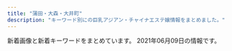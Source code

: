 ```yaml
---
title: "蒲田・大森・大井町"
description: "キーワード別にの巨乳アジアン・チャイナエステ嬢情報をまとめました。"
---
```


新着画像と新着キーワードをまとめています。
2021年06月09日の情報です。

<DmmAffiliateIns />
<KeywordTable
  shops={
    [
    {
        "name": "\u30de\u30ea\u30e2",
        "keywords": {},
        "url": "http://rainbowest.info/",
        "station": "JR\u84b2\u7530\u99c5\u6771\u53e3",
        "img_links": [
            "http://rainbowest.info/images/s2.jpg",
            "http://rainbowest.info/up/uploads/20181126232839r.jpg",
            "http://rainbowest.info/images/t1.png",
            "http://rainbowest.info/images/t2.png",
            "http://rainbowest.info/images/price.jpg",
            "http://rainbowest.info/up/uploads/20200920192127a.jpg",
            "http://rainbowest.info/up/uploads/20201030211457ri1.jpg",
            "http://rainbowest.info/images/k.png",
            "http://rainbowest.info/images/header_bg.png",
            "http://rainbowest.info/up/uploads/20201030211630ri2.jpg",
            "http://rainbowest.info/up/uploads/20181126233125aya.jpg",
            "http://rainbowest.info/images/ttl_staff.png",
            "http://rainbowest.info/images/ttl_price.png",
            "http://rainbowest.info/images/rec.png",
            "http://rainbowest.info/up/uploads/20181126233152s.jpg",
            "http://rainbowest.info/images/ttl_qj.png"
        ]
    },
    {
        "station": "JR\u5927\u4e95\u753a\u99c5\u4e2d\u592e\u897f\u53e3",
        "img_links": [
            "http://mensbali.net/images/st/kana.jpg",
            "http://mensbali.net/images/heading_news.jpg",
            "http://mensbali.net/images/st/mai2.jpg",
            "http://mensbali.net/images/heading_bottom_staff.jpg",
            "http://mensbali.net/images/link/mens-esthe1.png",
            "http://mensbali.net/images/st/erika_3.jpg",
            "http://mensbali.net/images/st/saya_2.jpg",
            "http://mensbali.net/images/st/coco_1.jpg",
            "http://mensbali.net/images/top_newface3.jpg",
            "http://mensbali.net/images/heading_pickup.jpg",
            "http://mensbali.net/images/footer_bg.jpg",
            "http://mensbali.net/images/st/st3.jpg",
            "http://mensbali.net/sp/image/head_slide2.jpg",
            "http://mensbali.net/images/st/ayu.jpg",
            "http://mensbali.net/sp/image/head.jpg",
            "http://mensbali.net/images/st/coco_2.jpg",
            "http://mensbali.net/images/st/maya.jpg",
            "http://mensbali.net/images/st/erika_2.jpg",
            "http://mensbali.net/sp/image/head_slide3.jpg",
            "http://mensbali.net/images/st/yuki.jpg",
            "http://mensbali.net/images/top_desc.jpg",
            "http://mensbali.net/images/st/riri1.jpg",
            "http://mensbali.net/images/st/mana.jpg",
            "http://mensbali.net/images/st/moe2.jpg",
            "http://mensbali.net/images/st/coco_3.jpg",
            "http://mensbali.net/images/st/yura.jpg",
            "http://mensbali.net/images/side_interior.jpg",
            "https://menlog.net/link/menlog20040.jpg",
            "http://mensbali.net/images/top_newface.jpg",
            "http://mensbali.net/images/st/saya_1.jpg",
            "http://mensbali.net/images/st/riri2.jpg",
            "http://mensbali.net/images/st/saya_3.jpg",
            "http://mensbali.net/sp/image/head_slide.jpg",
            "http://mensbali.net/images/heading_new_staff.jpg",
            "http://mensbali.net/images/st/riri3.jpg",
            "http://mensbali.net/images/st/sena.jpg",
            "http://mensbali.net/images/st/erika_1.jpg",
            "http://mensbali.net/images/st/moe3.jpg",
            "http://mensbali.net/images/side_mobile2.jpg",
            "http://mensbali.net/images/st/moe1.jpg"
        ],
        "name": "Men\u2019sBali\uff5e\u30e1\u30f3\u30ba\u30d0\u30ea\uff5e",
        "keywords": {
            "\u30bb\u30af\u30b7\u30fc": 3
        },
        "url": "http://mensbali.net/"
    },
    {
        "url": "http://www.majo.esjp.info/",
        "station": "JR\u84b2\u7530\u99c5\u897f\u53e3",
        "keywords": {
            "C": 9,
            "87": 2,
            "D": 4,
            "85": 2
        },
        "img_links": [
            "http://www.majo.esjp.info/files/005-02.jpg",
            "http://www.majo.esjp.info/images/slider/1.jpg",
            "http://www.majo.esjp.info/files/005.jpg",
            "http://www.majo.esjp.info/images/slider/2.jpg",
            "http://www.majo.esjp.info/img/ttl_news.png",
            "http://www.majo.esjp.info/images/slider/3.jpg",
            "http://www.majo.esjp.info/img/ttl_info.png",
            "http://www.majo.esjp.info/files/003-02.jpg",
            "http://www.majo.esjp.info/img/goback.jpg",
            "http://www.majo.esjp.info/img/pickup.jpg",
            "http://www.majo.esjp.info/img/tel.png",
            "http://www.majo.esjp.info/img/btn_side_mobile.jpg",
            "http://www.majo.esjp.info/files/003.jpg"
        ],
        "name": "\u604b"
    },
    {
        "img_links": [
            "http://www.sea-love-hsl.info/uploads/sealove/QQ\u56fe\u72472015102419044325-300x400.jpg",
            "http://www.sea-love-hsl.info/uploads/sealove/721016606079-768x1024.jpg",
            "http://www.sea-love-hsl.info/uploads/sealove/D792F195-6C3F-4A81-9C18-BEB1DEC0489F.jpeg",
            "http://www.sea-love-hsl.info/uploads/sealove/images/news1.jpg",
            "http://www.sea-love-hsl.info/uploads/sealove/images/end1.jpg",
            "http://www.sea-love-hsl.info/uploads/sealove/5AE848B7-49E7-4403-A738-2D85BF2E4059-300x400.jpeg",
            "http://www.sea-love-hsl.info/uploads/sealove/IMG_1490-300x400.jpg",
            "http://www.sea-love-hsl.info/uploads/sealove/staff_1.jpg",
            "http://www.sea-love-hsl.info/uploads/sealove/720870627235-e1385965056315.jpg",
            "http://www.sea-love-hsl.info/uploads/sealove/QQ\u56fe\u72472015102419044325-e1449569209313.jpg",
            "http://www.sea-love-hsl.info/uploads/sealove/IMG_1490-768x1024.jpg",
            "http://www.sea-love-hsl.info/uploads/sealove/IMG_1060-768x1024.jpg",
            "http://www.sea-love-hsl.info/uploads/sealove/A8D1795E-CA06-4472-A635-D7A02AEF80C8-768x1024.jpeg",
            "http://www.sea-love-hsl.info/uploads/sealove/images/movie.jpg",
            "http://www.sea-love-hsl.info/uploads/sealove/link_1.jpg",
            "http://www.sea-love-hsl.info/uploads/sealove/images/n1.jpg",
            "http://www.sea-love-hsl.info/uploads/sealove/images/girl-z1.jpg",
            "http://www.sea-love-hsl.info/uploads/sealove/images/mobile.jpg",
            "http://www.sea-love-hsl.info/uploads/sealove/5AE848B7-49E7-4403-A738-2D85BF2E4059-768x1024.jpeg",
            "http://www.sea-love-hsl.info/uploads/sealove/A8D1795E-CA06-4472-A635-D7A02AEF80C8-300x400.jpeg",
            "http://www.sea-love-hsl.info/uploads/sealove/721016606079-300x400.jpg",
            "http://www.sea-love-hsl.info/uploads/sealove/images/n3.jpg",
            "http://www.sea-love-hsl.info/uploads/sealove/top1.jpg",
            "http://www.sea-love-hsl.info/uploads/sealove/4C0568AE-93B2-47E4-808D-BA5ED67DA4B9-768x1024.jpeg",
            "http://www.sea-love-hsl.info/uploads/sealove/images/girl-z2.jpg",
            "http://www.sea-love-hsl.info/uploads/sealove/545B5715-528D-4E72-9F31-7AFF1422771C-768x1024.jpeg"
        ],
        "station": "JR\u84b2\u7530\u99c5\u6771\u53e3",
        "name": "\u6d77\u305d\u306e\u611b",
        "url": "http://www.sea-love-hsl.info/",
        "keywords": {
            "E": 1,
            "C": 21,
            "F": 2,
            "86": 4,
            "84": 4,
            "90": 3,
            "D": 5,
            "85": 1,
            "83": 1
        }
    },
    {
        "station": "JR\u84b2\u7530\u99c5\u897f\u53e3",
        "name": "\u82b1\u6c34\u6728",
        "keywords": {},
        "img_links": [
            "http://es-kamata.xyz/images/s1.jpg",
            "http://es-kamata.xyz/images/g8.jpg",
            "http://es-kamata.xyz/images/g0.jpg",
            "http://es-kamata.xyz/images/qiu-1.jpg",
            "http://es-kamata.xyz/images/003.jpg",
            "http://es-kamata.xyz/images/004.jpg",
            "http://es-kamata.xyz/images/ac4.jpg",
            "http://es-kamata.xyz/images/rq03.jpg",
            "http://es-kamata.xyz/images/new_tit.jpg",
            "http://es-kamata.xyz/images/new_d.jpg",
            "http://es-kamata.xyz/images/g3.jpg",
            "http://es-kamata.xyz/images/g4.jpg",
            "http://es-kamata.xyz/images/tw.jpg",
            "http://es-kamata.xyz/images/g2.jpg",
            "http://es-kamata.xyz/images/001.jpg",
            "http://es-kamata.xyz/images/ac1.jpg",
            "http://es-kamata.xyz/images/g5.jpg",
            "http://es-kamata.xyz/images/ml.jpg",
            "http://es-kamata.xyz/images/g1.jpg",
            "http://es-kamata.xyz/images/002.jpg",
            "http://es-kamata.xyz/images/tel.jpg",
            "http://es-kamata.xyz/images/ac5.jpg",
            "http://es-kamata.xyz/images/nei_bt.jpg",
            "http://es-kamata.xyz/images/rq01.jpg",
            "http://es-kamata.xyz/images/ac2.jpg",
            "http://es-kamata.xyz/images/top_03.jpg",
            "http://es-kamata.xyz/images/bottom.jpg",
            "http://es-kamata.xyz/images/ac3.jpg"
        ],
        "url": "http://es-kamata.xyz/"
    },
    {
        "img_links": [
            "http://esthe-rlx.com/css/nav/nav-002.jpg",
            "http://esthe-rlx.com/staff/mika/01.jpg",
            "http://esthe-rlx.com/staff/ai/01.jpg",
            "http://esthe-rlx.com/css/nav/nav-004.jpg",
            "http://esthe-rlx.com/css/line1.jpg",
            "http://esthe-rlx.com/css/staff/new.jpg",
            "http://esthe-rlx.com/css/tel01.png",
            "http://esthe-rlx.com/css/line2.jpg",
            "http://esthe-rlx.com/css/nav/nav-003.jpg",
            "http://esthe-rlx.com/staff/mina/01.jpg",
            "http://esthe-rlx.com/css/top02.jpg",
            "http://esthe-rlx.com/css/staff/up.jpg",
            "http://esthe-rlx.com/css/nav/nav-006.jpg",
            "http://esthe-rlx.com/css/nav/nav-001.jpg",
            "http://esthe-rlx.com/css/nav/nav-005.jpg",
            "http://esthe-rlx.com/css/twitter.jpg"
        ],
        "station": "JR\u5927\u68ee\u99c5\u6771\u53e3",
        "keywords": {},
        "name": "I for you",
        "url": "http://esthe-rlx.com/"
    },
    {
        "keywords": {},
        "img_links": [],
        "url": "http://www.es-md.net/",
        "name": "\u30bd\u30a6\u30eb\u30fc\u6771\u53e3",
        "station": "JR\u84b2\u7530\u99c5\u6771\u53e3"
    },
    {
        "name": "\u604b\u306e\u82b1",
        "img_links": [
            "http://iyashimori.info/up/uploads/20210522230225ma.jpg",
            "http://iyashimori.info/up/uploads/202105121726032.jpg",
            "http://iyashimori.info/img/caution.png",
            "http://iyashimori.info/img/telephone.png",
            "http://iyashimori.info/img/topimg.jpg",
            "http://iyashimori.info/up/uploads/202010142346103.jpg",
            "http://iyashimori.info/img/50qj.jpg",
            "http://iyashimori.info/img/totop.png",
            "http://iyashimori.info/up/uploads/20210204121304rin.jpg",
            "http://iyashimori.info/up/uploads/20210602204231ao.jpg",
            "http://iyashimori.info/img/price.jpg",
            "http://iyashimori.info/img/qj.png",
            "http://iyashimori.info/up/uploads/20210429153132masako.jpg",
            "http://iyashimori.info/up/uploads/2020062222115088.jpg",
            "http://iyashimori.info/img/topimg1.jpg",
            "http://iyashimori.info/up/uploads/20200725171457y.jpg",
            "http://iyashimori.info/up/uploads/20210210211620iii.jpg",
            "http://iyashimori.info/up/uploads/20210529235150ena.jpg",
            "http://iyashimori.info/img/tel.png",
            "http://iyashimori.info/up/uploads/20210312180627hh.jpg",
            "http://iyashimori.info/up/uploads/20210602225604ha.jpg",
            "http://iyashimori.info/img/topimg3.jpg",
            "http://iyashimori.info/up/uploads/20210416201635mmk.jpg",
            "http://iyashimori.info/img/50staff.jpg",
            "http://iyashimori.info/img/50price.jpg",
            "http://iyashimori.info/up/uploads/20200730210025e.jpg",
            "http://iyashimori.info/up/uploads/20200902223249ha.jpg",
            "http://iyashimori.info/up/uploads/20201219182745say.jpg",
            "http://iyashimori.info/img/topimg2.jpg"
        ],
        "station": "\u84b2\u7530\u99c5\u897f\u53e3",
        "keywords": {
            "\u80f8": 1,
            "E": 3,
            "F": 5
        },
        "url": "http://iyashimori.info/"
    },
    {
        "img_links": [
            "http://es-kosumosu.com/girl/1.jpg",
            "http://es-kosumosu.com/images/room/photo01.jpg",
            "http://es-kosumosu.com/girl/3.jpg",
            "http://es-kosumosu.com/girl/2.jpg",
            "http://es-kosumosu.com/images/info.jpg",
            "http://es-kosumosu.com/girl/5.jpg",
            "http://es-kosumosu.com/images/room/photo02.jpg",
            "http://es-kosumosu.com/girl/4.jpg",
            "http://es-kosumosu.com/images/return.png",
            "http://es-kosumosu.com/images/staff_mitashi.jpg",
            "http://es-kosumosu.com/images/room/photo03.jpg",
            "http://es-kosumosu.com/images/room/photo04.jpg",
            "http://es-kosumosu.com/images/room/photo05.jpg",
            "http://es-kosumosu.com/images/top_flash_01.jpg",
            "http://es-kosumosu.com/girl/6.jpg",
            "http://es-kosumosu.com/images/system/sys01.jpg"
        ],
        "station": "JR\u5927\u68ee\u99c5\u6771\u53e3",
        "keywords": {},
        "url": "http://es-kosumosu.com/",
        "name": "\u30d0\u30a4\u30aa\u30ec\u30c3\u30c8"
    },
    {
        "url": "http://koinohana.work/",
        "station": "JR\u84b2\u7530\u99c5\u6771\u53e3",
        "name": "\u30af\u30ed\u30fc\u30d0\u30fc",
        "keywords": {},
        "img_links": [
            "http://koinohana.work/_src/36226822/5.png",
            "http://koinohana.work/_src/36226827/_dsf3386.jpg",
            "http://koinohana.work/_src/36226877/_dsf9383.jpg",
            "http://koinohana.work/_src/38032166/9768defd8834a0030b5a45ab7a03e1f.jpg",
            "http://koinohana.work/_src/36226816/3.png",
            "http://koinohana.work/_src/38032167/9768defd8834a0030b5a45ab7a03e1f.jpg",
            "http://koinohana.work/_src/36226869/img20170726235401893025.png",
            "http://koinohana.work/_src/36226825/_dsf3390.jpg",
            "http://koinohana.work/_src/36226879/_dsf9385.jpg",
            "http://koinohana.work/_src/36226885/sign.png",
            "http://koinohana.work/_src/36246047/1-1zh91451294d.jpg",
            "http://koinohana.work/_src/36226810/cam_20191016232507186.jpg",
            "http://koinohana.work/_src/36226907/unnamed_20190718154717292.jpg",
            "http://koinohana.work/_src/36226864/img20170726111759249054.png",
            "http://koinohana.work/_src/36226828/img20170725121742291421.png",
            "http://koinohana.work/_src/36226814/2.png",
            "http://koinohana.work/_src/36226812/top1.1.png",
            "http://koinohana.work/_src/36246119/sign.png",
            "http://koinohana.work/_src/37023059/img20191113142809054841.png",
            "http://koinohana.work/_src/36226818/4.png",
            "http://koinohana.work/_src/36246043/1-1zh4152j12m.jpg",
            "http://koinohana.work/_src/36226906/unnamed_20190718154717292.jpg",
            "http://koinohana.work/_src/36226857/img20170725223357156708.png",
            "http://koinohana.work/_src/36226841/sign-1.jpg",
            "http://koinohana.work/_src/36226826/_dsf3394.jpg",
            "http://koinohana.work/_src/36226831/news.png",
            "http://koinohana.work/_src/36226848/sign-1.jpg",
            "http://koinohana.work/_src/36226873/_dsf9382.jpg",
            "http://koinohana.work/_src/36226881/img20170726235401893025.png",
            "http://koinohana.work/_src/36226808/img_2990.jpg",
            "http://koinohana.work/_src/36226820/1.png",
            "http://koinohana.work/_src/36226912/cam_20191016232507186.jpg",
            "http://koinohana.work/_src/36246048/1-1zh91451294d.jpg",
            "http://koinohana.work/_src/36246044/1-1zh4152j12m.jpg",
            "http://koinohana.work/_src/36226809/_x1m6343.jpg",
            "http://koinohana.work/_src/36226875/_dsf9378.jpg",
            "http://koinohana.work/_src/36226859/sign.png",
            "http://koinohana.work/_src/36226894/img_2891.jpg",
            "http://koinohana.work/_src/36226893/img_3017.jpg"
        ]
    },
    {
        "img_links": [],
        "name": "\u611b",
        "keywords": {},
        "station": "JR\u5927\u4e95\u753a\u99c5\u4e2d\u592e\u897f\u53e3",
        "url": "https://nekonoheya.ests.jp/"
    },
    {
        "station": "JR\u84b2\u7530\u99c5\u6771\u53e3",
        "name": "\u30ad\u30e9\u30ad\u30e9",
        "img_links": [
            "http://kira-kira.work/img/neko1.jpg",
            "http://kira-kira.work/images/7.jpg",
            "http://kira-kira.work/images/news.jpg",
            "http://kira-kira.work/images/staff_t.jpg",
            "http://kira-kira.work/images/10.jpg",
            "http://kira-kira.work/img/nana1.jpg",
            "http://kira-kira.work/images/rec2.jpg",
            "http://kira-kira.work/images/tg.jpg",
            "http://kira-kira.work/staff/yuri.jpg",
            "http://kira-kira.work/staff/rumi.jpg",
            "http://kira-kira.work/images/interior_t.jpg",
            "http://kira-kira.work/staff/risa.jpg",
            "http://kira-kira.work/images/3.jpg",
            "http://kira-kira.work/images/4.jpg",
            "http://kira-kira.work/images/int1.jpg",
            "http://kira-kira.work/images/head.jpg",
            "http://kira-kira.work/img/rumi1.jpg",
            "http://kira-kira.work/images/headline.jpg",
            "http://kira-kira.work/staff/ai.jpg",
            "http://kira-kira.work/staff/aki.jpg",
            "http://kira-kira.work/img/rina1.jpg",
            "http://kira-kira.work/img/rumi3.jpg",
            "http://kira-kira.work/images/9.jpg",
            "http://kira-kira.work/staff/rina.jpg",
            "http://kira-kira.work/images/mobile.jpg",
            "http://kira-kira.work/img/aki1.jpg",
            "http://kira-kira.work/img/ai1.jpg",
            "http://kira-kira.work/images/sys3.png",
            "http://kira-kira.work/img/rumi2.jpg",
            "http://kira-kira.work/images/8.jpg",
            "http://kira-kira.work/images/2.jpg",
            "http://kira-kira.work/img/yuri1.jpg",
            "http://kira-kira.work/images/11.jpg",
            "http://kira-kira.work/staff/yuyu.jpg",
            "http://kira-kira.work/images/rec1.jpg",
            "http://kira-kira.work/images/int2.png",
            "http://kira-kira.work/images/6.jpg",
            "http://kira-kira.work/images/5.jpg",
            "http://kira-kira.work/img/risa1.jpg",
            "http://kira-kira.work/img/yumi1.jpg",
            "http://kira-kira.work/images/sys1.jpg",
            "http://kira-kira.work/images/sys2.jpg",
            "http://kira-kira.work/staff/yumi.jpg",
            "http://kira-kira.work/img/yuyu1.jpg"
        ],
        "keywords": {},
        "url": "http://kira-kira.work/"
    },
    {
        "url": "http://heiwa-massage.work/",
        "name": "\u5e73\u548c",
        "keywords": {
            "E": 1,
            "87": 2,
            "88": 2,
            "D": 1,
            "C": 11,
            "86": 2
        },
        "img_links": [
            "http://heiwa-massage.work/sp/img/p1.jpg",
            "http://heiwa-massage.work/img/fla3.jpg",
            "http://heiwa-massage.work/sp/img/info.jpg",
            "http://heiwa-massage.work/img/fla2.jpg",
            "http://heiwa-massage.work/sp/img/t-o.jpg",
            "http://heiwa-massage.work/img/s2.jpg",
            "http://heiwa-massage.work/sp/img/p3.jpg",
            "http://heiwa-massage.work/sp/img/s3.jpg",
            "http://heiwa-massage.work/sp/img/p2.jpg",
            "http://heiwa-massage.work/img/sta2.jpg",
            "http://heiwa-massage.work/sp/img/pic.jpg",
            "http://heiwa-massage.work/sp/img/pc.jpg",
            "http://heiwa-massage.work/img/sta3.jpg",
            "http://heiwa-massage.work/sp/img/tit.jpg",
            "http://heiwa-massage.work/sp/img/acc.jpg",
            "http://heiwa-massage.work/img/botton.jpg",
            "http://heiwa-massage.work/img/s1.jpg",
            "http://heiwa-massage.work/sp/img/s2.jpg",
            "http://heiwa-massage.work/img/fla1.jpg",
            "http://heiwa-massage.work/sp/img/s1.jpg",
            "http://heiwa-massage.work/img/st1.jpg",
            "http://heiwa-massage.work/sp/img/add.jpg",
            "http://heiwa-massage.work/sp/img/botton.jpg",
            "http://heiwa-massage.work/sp/img/t-r.jpg",
            "http://heiwa-massage.work/img/st2.jpg",
            "http://heiwa-massage.work/img/nos.jpg",
            "http://heiwa-massage.work/sp/img/cam.jpg",
            "http://heiwa-massage.work/img/acc.jpg",
            "http://heiwa-massage.work/sp/img/t-a.jpg",
            "http://heiwa-massage.work/sp/img/sys.jpg",
            "http://heiwa-massage.work/sp/img/tel.jpg",
            "http://heiwa-massage.work/sp/img/time.jpg",
            "http://heiwa-massage.work/sp/img/t-t.jpg",
            "http://heiwa-massage.work/img/s3.jpg",
            "http://heiwa-massage.work/img/sta1.jpg",
            "http://heiwa-massage.work/sp/img/t-s.jpg",
            "http://heiwa-massage.work/img/st3.jpg",
            "http://heiwa-massage.work/img/head.jpg",
            "http://heiwa-massage.work/img/mo.png"
        ],
        "station": "\u5e73\u548c\u5cf6\u99c5\u897f\u53e3"
    },
    {
        "name": "\u30d5\u30ea\u30fc\u30b8\u30a2",
        "keywords": {
            "85": 7,
            "E": 3,
            "\u30bb\u30af\u30b7\u30fc": 1,
            "84": 1,
            "F": 1,
            "86": 1,
            "D": 3,
            "C": 1,
            "G": 2
        },
        "station": "JR\u84b2\u7530\u99c5\u6771\u53e3",
        "img_links": [
            "http://freesia-este.com/staffPhoto/b20190811160854.jpg",
            "http://freesia-este.com/images/access/02.jpg",
            "http://freesia-este.com/images/access/04.jpg",
            "http://freesia-este.com/staffPhoto/b20190811160951.jpg",
            "http://freesia-este.com/images/gallery1.png",
            "http://freesia-este.com/staffPhoto/b20210403074828.jpg",
            "http://freesia-este.com/staffPhoto/b20190811161616.jpg",
            "http://freesia-este.com/js/sliderLine/slide_prev.png",
            "http://freesia-este.com/images/access/01.jpg",
            "http://freesia-este.com/images/slider1/01.jpg",
            "http://freesia-este.com/images/access/05.jpg",
            "http://freesia-este.com/staffPhoto/b20210403075229.jpg",
            "http://freesia-este.com/uploadfiles/images/campaignFreesiaEsteComHaru.jpg",
            "http://freesia-este.com/staffPhoto/b20210112143731.jpg",
            "http://freesia-este.com/images/slider1/03.jpg",
            "http://freesia-este.com/staffPhoto/b20210403074940.jpg",
            "http://freesia-este.com/staffPhoto/s20210403075229.jpg",
            "http://freesia-este.com/staffPhoto/b20210506154657.jpg",
            "http://freesia-este.com/images/slider1/02.jpg",
            "http://freesia-este.com/images/returnBtn.png",
            "http://freesia-este.com/images/access/03.jpg",
            "http://freesia-este.com/staffPhoto/s20190811161143.jpg",
            "http://freesia-este.com/staffPhoto/s20210527094704.jpg",
            "http://freesia-este.com/images/access/06.jpg",
            "http://freesia-este.com/js/sliderLine/slide_next.png",
            "http://freesia-este.com/staffPhoto/s20210403074828.jpg",
            "http://freesia-este.com/staffPhoto/b20210527094704.jpg",
            "http://freesia-este.com/staffPhoto/s20210506154657.jpg",
            "http://freesia-este.com/staffPhoto/b20190811161143.jpg",
            "http://freesia-este.com/staffPhoto/s20190811160951.jpg",
            "http://freesia-este.com/staffPhoto/s20190811161616.jpg",
            "http://freesia-este.com/staffPhoto/s20190811160854.jpg",
            "http://freesia-este.com/staffPhoto/s20210112143731.jpg",
            "http://freesia-este.com/staffPhoto/s20210403074940.jpg"
        ],
        "url": "http://freesia-este.com/"
    },
    {
        "station": "JR\u5927\u68ee\u99c5\u6771\u53e3",
        "img_links": [
            "http://k-rlx.info/images/index_30.jpg",
            "http://k-rlx.info/images/02.jpg",
            "http://k-rlx.info/girls/03.jpg",
            "http://k-rlx.info/images/index_02.jpg",
            "http://k-rlx.info/images/index_13.jpg",
            "http://k-rlx.info/images/rec.jpg",
            "http://k-rlx.info/images/index_05.jpg",
            "http://k-rlx.info/girls/01.jpg",
            "http://k-rlx.info/images/index_24.jpg",
            "http://k-rlx.info/images/info_15.jpg",
            "http://k-rlx.info/images/index_22.jpg",
            "http://k-rlx.info/images/index_06.jpg",
            "http://k-rlx.info/images/index_29.jpg",
            "http://k-rlx.info/girls/08.jpg",
            "http://k-rlx.info/images/index_19.jpg",
            "http://k-rlx.info/images/03.jpg",
            "http://k-rlx.info/images/index_03.jpg",
            "http://k-rlx.info/girls/02.jpg",
            "http://k-rlx.info/images/index_16.jpg",
            "http://k-rlx.info/girls/07.jpg",
            "http://k-rlx.info/images/rec_15.jpg",
            "http://k-rlx.info/images/index_17.jpg",
            "http://k-rlx.info/images/info.jpg",
            "http://k-rlx.info/images/index_20.jpg",
            "http://k-rlx.info/images/index_07.jpg",
            "http://k-rlx.info/images/index_21.jpg",
            "http://k-rlx.info/images/index_12.jpg",
            "http://k-rlx.info/images/index_01.jpg",
            "http://k-rlx.info/images/index_08.jpg",
            "http://k-rlx.info/girls/04.jpg",
            "http://k-rlx.info/images/index_26.jpg",
            "http://k-rlx.info/images/index_28.jpg",
            "http://k-rlx.info/images/index_27.jpg",
            "http://k-rlx.info/images/sub_28.jpg",
            "http://k-rlx.info/images/index_18.jpg",
            "http://k-rlx.info/images/01.jpg",
            "http://k-rlx.info/images/index_09.jpg",
            "http://k-rlx.info/girls/05.jpg",
            "http://k-rlx.info/images/staff_15.jpg",
            "http://k-rlx.info/girls/00.jpg",
            "http://k-rlx.info/images/index_10.jpg",
            "http://k-rlx.info/images/index_25.jpg",
            "http://k-rlx.info/images/index_04.jpg"
        ],
        "url": "http://k-rlx.info/",
        "name": "\u307e\u3054\u3053\u308d",
        "keywords": {
            "92": 1,
            "C": 4,
            "90": 1,
            "D": 2,
            "88": 3,
            "86": 1
        }
    },
    {
        "keywords": {},
        "img_links": [
            "http://heal-msg.com/staff/rin/01.jpg",
            "http://heal-msg.com/staff/ruru/01.jpg",
            "http://heal-msg.com/images/staff0.jpg",
            "http://heal-msg.com/images/staff_bj3.jpg",
            "http://heal-msg.com/images/top.jpg",
            "http://heal-msg.com/images/kanban.jpg",
            "http://heal-msg.com/staff/rio/02.jpg",
            "http://heal-msg.com/staff/yuki/01.jpg",
            "http://heal-msg.com/images/s_link.png",
            "http://heal-msg.com/images/news_bj3.jpg",
            "http://heal-msg.com/staff/rio/01.jpg",
            "http://heal-msg.com/images/s_news.png",
            "http://heal-msg.com/staff/yuri/01.jpg",
            "http://heal-msg.com/images/s_staff.png",
            "http://heal-msg.com/staff/yuyu/01.jpg"
        ],
        "name": "Sweet Time",
        "url": "http://heal-msg.com/",
        "station": "JR\u5927\u68ee\u99c5\u6771\u53e3"
    },
    {
        "keywords": {},
        "url": "http://sh-sumairu.work/",
        "station": "JR\u5927\u68ee\u99c5\u6771\u53e3",
        "img_links": [
            "http://sh-sumairu.work/uploads/191211/1-191211140S1194.jpg",
            "http://sh-sumairu.work/uploads/200821/1-200R10ZQ14K.jpg",
            "http://sh-sumairu.work/templets/default/pc/picture/s_staff.png",
            "http://sh-sumairu.work/templets/default/pc/picture/face.png",
            "http://sh-sumairu.work/templets/default/pc/picture/end1.jpg",
            "http://sh-sumairu.work/uploads/210119/1-2101191H10H45.jpg",
            "http://sh-sumairu.work/uploads/210402/1-2104021255412R.jpg",
            "http://sh-sumairu.work/uploads/171031/1-1G0311G344914.jpg",
            "http://sh-sumairu.work/uploads/180612/1-1P612160029349.jpg",
            "http://sh-sumairu.work/uploads/180612/1-1P6121601061c.jpg",
            "http://sh-sumairu.work/templets/default/pc/picture/s_news.png",
            "http://sh-sumairu.work/uploads/171031/1-1G0311G556445.jpg",
            "http://sh-sumairu.work/templets/default/pc/picture/staffs.png",
            "http://sh-sumairu.work/uploads/180227/1-1P22G40S5448.jpg",
            "http://sh-sumairu.work/uploads/171031/1-1G0311G531445.jpg",
            "http://sh-sumairu.work/uploads/191211/1-191211140J3640.jpg",
            "http://sh-sumairu.work/uploads/171031/1-1G0311G4095M.jpg",
            "http://sh-sumairu.work/uploads/181128/1-1Q12Q62QK29.jpg",
            "http://sh-sumairu.work/uploads/181114/1-1Q114124Z0411.jpg",
            "http://sh-sumairu.work/templets/default/pc/picture/s_pick.png",
            "http://sh-sumairu.work/uploads/181114/1-1Q11412563D55.jpg",
            "http://sh-sumairu.work/uploads/allimg/180612/1-1P612160305350.jpg",
            "http://sh-sumairu.work/uploads/171031/1-1G0311G505933.jpg",
            "http://sh-sumairu.work/uploads/191022/1-191022133S3B2.jpg"
        ],
        "name": "\u30b9\u30de\u30a4\u30eb"
    },
    {
        "img_links": [
            "http://iyashi-kaori.net/uploads/iyashikaori/2012/03/s-5.jpg",
            "http://iyashi-kaori.net/uploads/iyashikaori/2019/08/11.jpg",
            "http://iyashi-kaori.net/uploads/iyashikaori/2017/11/000013.jpg",
            "http://iyashi-kaori.net/uploads/iyashikaori/2012/03/top.jpg",
            "http://iyashi-kaori.net/uploads/iyashikaori/2019/11/staff-old.jpg",
            "http://iyashi-kaori.net/uploads/iyashikaori/2015/07/s__636519102.jpg",
            "http://iyashi-kaori.net/uploads/iyashikaori/2017/11/000023.jpg",
            "http://iyashi-kaori.net/uploads/iyashikaori/2012/03/s-2.jpg",
            "http://iyashi-kaori.net/uploads/iyashikaori/2012/03/s-4.jpg",
            "http://iyashi-kaori.net/uploads/iyashikaori/2012/03/s-1.jpg",
            "http://iyashi-kaori.net/uploads/iyashikaori/2012/03/l-1.jpg",
            "http://iyashi-kaori.net/uploads/iyashikaori/2021/02/1.jpg",
            "http://iyashi-kaori.net/uploads/iyashikaori/2012/03/l-3.jpg",
            "http://iyashi-kaori.net/uploads/iyashikaori/2012/03/s-6.jpg",
            "http://iyashi-kaori.net/uploads/iyashikaori/2018/10/yuka002.jpg",
            "http://iyashi-kaori.net/uploads/iyashikaori/2019/08/staff.jpg",
            "http://iyashi-kaori.net/uploads/iyashikaori/2019/02/000023.jpg",
            "http://iyashi-kaori.net/uploads/iyashikaori/2012/03/end1.jpg",
            "http://iyashi-kaori.net/uploads/iyashikaori/2019/08/1.jpg",
            "http://iyashi-kaori.net/uploads/iyashikaori/images/bg.png",
            "http://iyashi-kaori.net/uploads/iyashikaori/2016/09/s__21340164111.jpg",
            "http://iyashi-kaori.net/uploads/iyashikaori/2012/03/index_l2.jpg",
            "http://iyashi-kaori.net/uploads/iyashikaori/2012/03/l-6.jpg",
            "http://iyashi-kaori.net/uploads/iyashikaori/2019/10/ggg.jpg",
            "http://iyashi-kaori.net/uploads/iyashikaori/2012/03/s-3.jpg",
            "http://iyashi-kaori.net/uploads/iyashikaori/2012/03/l-4.jpg",
            "http://iyashi-kaori.net/uploads/iyashikaori/2012/03/l-5.jpg",
            "http://iyashi-kaori.net/uploads/iyashikaori/2012/03/l-2.jpg"
        ],
        "url": "http://iyashi-kaori.net/",
        "name": "\u7652\u3057\u306e\u99a8",
        "keywords": {
            "D": 1,
            "C": 7
        },
        "station": "JR\u84b2\u7530\u99c5\u6771\u53e3"
    },
    {
        "station": "JR\u5927\u68ee\u99c5\u6771\u53e3",
        "name": "Magic Lovely",
        "img_links": [
            "http://www1.spa-omori.com/static/upload/image/20210224/1614162944392810.jpg",
            "http://www1.spa-omori.com/static/upload/image/20210224/1614163084212688.jpg",
            "http://www1.spa-omori.com/static/upload/image/20210224/1614126651197768.jpg",
            "http://www1.spa-omori.com/static/upload/image/20210224/1614163208116499.jpg",
            "http://www1.spa-omori.com/static/upload/image/20210223/1614039397117058.jpg",
            "http://www1.spa-omori.com/static/upload/image/20210420/1618901294608640.jpg",
            "http://www1.spa-omori.com/static/upload/image/20210223/1614039619556019.jpg",
            "http://www1.spa-omori.com/static/upload/image/20210224/1614126725700730.jpg",
            "http://www1.spa-omori.com/static/upload/image/20210223/1614038060664396.jpg",
            "http://www1.spa-omori.com/static/upload/image/20210223/1614039396132620.jpg",
            "http://www1.spa-omori.com/static/upload/image/20210420/1618923132466003.png",
            "http://www1.spa-omori.com/static/upload/image/20210224/1614131672107791.jpg",
            "http://www1.spa-omori.com/static/picture/picture.jpg",
            "http://www1.spa-omori.com/static/upload/image/20210223/1614039396756745.jpg",
            "http://www1.spa-omori.com/static/upload/image/20210223/1614039618664763.jpg",
            "http://www1.spa-omori.com/94zc.com/img/totop_01.png",
            "http://www1.spa-omori.com/static/upload/image/20210422/1619083226207707.jpg",
            "http://www1.spa-omori.com/static/upload/image/20210223/1614060275116389.jpg",
            "http://www1.spa-omori.com/static/upload/image/20210224/1614132565625014.jpg",
            "http://www1.spa-omori.com/static/upload/image/20210223/1614046189930695.jpg",
            "http://www1.spa-omori.com/static/upload/image/20210420/1618849598612571.jpg",
            "http://www1.spa-omori.com/static/upload/image/20210224/1614164483392795.jpg",
            "http://www1.spa-omori.com/static/upload/image/20210422/1619083088173870.jpg"
        ],
        "url": "http://www1.spa-omori.com/",
        "keywords": {
            "87": 4
        }
    },
    {
        "url": "http://www.oasis.maesjp.com/",
        "img_links": [
            "http://www.oasis.maesjp.com/images/rsubt3.png",
            "http://www.oasis.maesjp.com/files/003-02.jpg",
            "http://www.oasis.maesjp.com/images/rsubt4.png",
            "http://www.oasis.maesjp.com/images/b-tel.png",
            "http://www.oasis.maesjp.com/images/rsubt7.png",
            "http://www.oasis.maesjp.com/images/rsubt6.png",
            "http://www.oasis.maesjp.com/images/m3.jpg",
            "http://www.oasis.maesjp.com/images/m1.jpg",
            "http://www.oasis.maesjp.com/images/b-online.png",
            "http://www.oasis.maesjp.com/images/rsubt5.png",
            "http://www.oasis.maesjp.com/images/tel2.png",
            "http://www.oasis.maesjp.com/images/m2.jpg",
            "http://www.oasis.maesjp.com/images/r03.jpg",
            "http://www.oasis.maesjp.com/images/rsubt2.png",
            "http://www.oasis.maesjp.com/files/001.jpg",
            "http://www.oasis.maesjp.com/files/002.jpg",
            "http://www.oasis.maesjp.com/images/r04.jpg",
            "http://www.oasis.maesjp.com/files/002-02.jpg",
            "http://www.oasis.maesjp.com/files/004-02.jpg",
            "http://www.oasis.maesjp.com/images/slider-img002.jpg",
            "http://www.oasis.maesjp.com/images/r02.jpg",
            "http://www.oasis.maesjp.com/images/r01.jpg",
            "http://www.oasis.maesjp.com/files/001-02.jpg",
            "http://www.oasis.maesjp.com/files/003.jpg",
            "http://www.oasis.maesjp.com/photo_news/upimg/186206057f263d87e0_1.jpg",
            "http://www.oasis.maesjp.com/images/m6.jpg",
            "http://www.oasis.maesjp.com/images/rsubt1.png",
            "http://www.oasis.maesjp.com/files/004.jpg",
            "http://www.oasis.maesjp.com/files/006.jpg",
            "http://www.oasis.maesjp.com/images/m4.jpg",
            "http://www.oasis.maesjp.com/files/006-02.jpg",
            "http://www.oasis.maesjp.com/images/slider-img001.jpg"
        ],
        "name": "\u30aa\u30a2\u30b7\u30b9",
        "station": "JR\u5927\u4e95\u753a\u99c5\u4e2d\u592e\u53e3",
        "keywords": {
            "85": 24,
            "C": 32,
            "86": 8,
            "D": 8
        }
    },
    {
        "station": "JR\u84b2\u7530\u99c5\u897f\u53e3",
        "keywords": {},
        "url": "http://www.tokyo-0001.xyz/",
        "img_links": [
            "http://www.tokyo-0001.xyz/img/girls06.jpg",
            "http://www.tokyo-0001.xyz/img/img3.jpg",
            "http://www.tokyo-0001.xyz/img/girls04.jpg",
            "http://www.tokyo-0001.xyz/img/girls05.jpg",
            "http://www.tokyo-0001.xyz/img/girls01.jpg",
            "http://www.tokyo-0001.xyz/img/bnr02.jpg",
            "http://www.tokyo-0001.xyz/img/img1.jpg",
            "http://www.tokyo-0001.xyz/img/bnr00.jpg",
            "http://www.tokyo-0001.xyz/img/girls02.jpg",
            "http://www.tokyo-0001.xyz/img/ttl-02.png",
            "http://www.tokyo-0001.xyz/img/ttl-03.png",
            "http://www.tokyo-0001.xyz/img/img-txt-01.png",
            "http://www.tokyo-0001.xyz/img/ttl-04.png",
            "http://www.tokyo-0001.xyz/img/ttl-01.png",
            "http://www.tokyo-0001.xyz/img/img2.jpg",
            "http://www.tokyo-0001.xyz/img/bnr01.jpg",
            "http://www.tokyo-0001.xyz/img/girls03.jpg"
        ],
        "name": "NEW\u30a4\u30d6"
    },
    {
        "keywords": {
            "\u4e73": 2,
            "E": 8,
            "88": 10,
            "D": 22,
            "86": 17,
            "C": 31,
            "87": 27
        },
        "name": "LEMON*\u30ec\u30e2\u30f3",
        "url": "http://www.remonesthe.com/",
        "station": "JR\u84b2\u7530\u99c5\u6771\u53e3",
        "img_links": [
            "http://www.remonesthe.com/upload/girl/img_sch/img_sch_0021.jpg",
            "http://www.remonesthe.com/upload/girl/img04/img1_0019.jpg",
            "http://www.remonesthe.com/img/pro_modoru.jpg",
            "http://www.remonesthe.com/upload/girl/img03/img1_0018.jpg",
            "http://www.remonesthe.com/upload/girl/img01/img3_0007.jpg",
            "http://www.remonesthe.com/upload/girl/img05/img1_0015.jpg",
            "http://www.remonesthe.com/upload/girl/img03/img1_0015.jpg",
            "http://www.remonesthe.com/upload/girl/img04/img1_0023.jpg",
            "http://www.remonesthe.com/upload/girl/img02/img3_0007.jpg",
            "http://www.remonesthe.com/upload/girl/img04/img1_0007.jpg",
            "http://www.remonesthe.com/upload/girl/img01/img1_0019.jpg",
            "http://www.remonesthe.com/upload/girl/img03/img1_0007.jpg",
            "http://www.remonesthe.com/upload/girl/img04/img1_0021.jpg",
            "http://www.remonesthe.com/upload/girl/img05/img1_0021.jpg",
            "http://www.remonesthe.com/upload/girl/img02/img1_0019.jpg",
            "http://www.remonesthe.com/upload/girl/img_sch/img_sch_0007.jpg",
            "http://www.remonesthe.com/upload/girl/img04/img1_0016.jpg",
            "http://www.remonesthe.com/upload/girl/img01/img2_0007.jpg",
            "http://www.remonesthe.com/upload/girl/img05/img1_0013.jpg",
            "http://www.remonesthe.com/upload/girl/img04/img1_0022.jpg",
            "http://www.remonesthe.com/upload/girl/img03/img1_0019.jpg",
            "http://www.remonesthe.com/upload/girl/img01/img1_0018.jpg",
            "http://www.remonesthe.com/upload/girl/img02/img1_0007.jpg",
            "http://www.remonesthe.com/upload/girl/img03/img1_0013.jpg",
            "http://www.remonesthe.com/upload/girl/img_sch/img_sch_0015.jpg",
            "http://www.remonesthe.com/upload/girl/img01/img2_0008.jpg",
            "http://www.remonesthe.com/upload/girl/img03/img1_0021.jpg",
            "http://www.remonesthe.com/upload/girl/img02/img1_0022.jpg",
            "http://www.remonesthe.com/upload/girl/img_sch/img_sch_0023.jpg",
            "http://www.remonesthe.com/upload/girl/img_sch/img_sch_0022.jpg",
            "http://www.remonesthe.com/upload/girl/img_sch/img_sch_0019.jpg",
            "http://www.remonesthe.com/upload/girl/img05/img1_0023.jpg",
            "http://www.remonesthe.com/upload/girl/img03/img1_0023.jpg",
            "http://www.remonesthe.com/upload/girl/img02/img1_0015.jpg",
            "http://www.remonesthe.com/upload/girl/img01/img1_0008.jpg",
            "http://www.remonesthe.com/upload/girl/img01/img1_0015.jpg",
            "http://www.remonesthe.com/upload/girl/img02/img1_0018.jpg",
            "http://www.remonesthe.com/upload/girl/img02/img2_0007.jpg",
            "http://www.remonesthe.com/upload/girl/img01/img2_0019.jpg",
            "http://www.remonesthe.com/upload/girl/img03/img1_0022.jpg",
            "http://www.remonesthe.com/upload/girl/img03/img1_0016.jpg",
            "http://www.remonesthe.com/upload/girl/img04/img1_0015.jpg",
            "http://www.remonesthe.com/img/pro_tit_age.jpg",
            "http://www.remonesthe.com/upload/girl/img05/img1_0018.jpg",
            "http://www.remonesthe.com/upload/girl/img_list01/img_list_0023.jpg",
            "http://www.remonesthe.com/upload/girl/img_sch/img_sch_0018.jpg",
            "http://www.remonesthe.com/upload/girl/img02/img2_0008.jpg",
            "http://www.remonesthe.com/upload/girl/img_list01/img_list_0022.jpg",
            "http://www.remonesthe.com/banner/koko_468x60.png",
            "http://www.remonesthe.com/upload/girl/img02/img3_0008.jpg",
            "http://www.remonesthe.com/upload/girl/img05/img1_0016.jpg",
            "http://www.remonesthe.com/upload/girl/img02/img1_0023.jpg",
            "http://www.remonesthe.com/upload/girl/img02/img1_0008.jpg",
            "http://www.remonesthe.com/img/tit_profile.jpg",
            "http://www.remonesthe.com/upload/girl/img04/img1_0018.jpg",
            "http://www.remonesthe.com/upload/girl/img01/img3_0008.jpg",
            "http://www.remonesthe.com/upload/girl/img05/img1_0022.jpg",
            "http://www.remonesthe.com/img/tit_staff.jpg",
            "http://www.remonesthe.com/upload/girl/img01/img1_0016.jpg",
            "http://www.remonesthe.com/upload/girl/img_sch/img_sch_0013.jpg",
            "http://www.remonesthe.com/upload/girl/img02/img1_0021.jpg",
            "http://www.remonesthe.com/upload/girl/img02/img2_0019.jpg",
            "http://www.remonesthe.com/upload/girl/img04/img1_0008.jpg",
            "http://www.remonesthe.com/upload/girl/img02/img1_0013.jpg",
            "http://www.remonesthe.com/img/main_top.png",
            "http://www.remonesthe.com/upload/girl/img01/img1_0007.jpg",
            "http://www.remonesthe.com/upload/girl/img05/img1_0019.jpg",
            "http://www.remonesthe.com/upload/girl/img02/img1_0016.jpg",
            "http://www.remonesthe.com/upload/girl/img05/img1_0008.jpg",
            "http://www.remonesthe.com/upload/girl/img01/img1_0023.jpg",
            "http://www.remonesthe.com/upload/girl/img03/img1_0008.jpg",
            "http://www.remonesthe.com/upload/girl/img01/img1_0021.jpg",
            "http://www.remonesthe.com/upload/girl/img_sch/img_sch_0008.jpg",
            "http://www.remonesthe.com/img/pro_tit_name.jpg",
            "http://www.remonesthe.com/upload/girl/img04/img1_0013.jpg",
            "http://www.remonesthe.com/upload/girl/img01/img1_0022.jpg",
            "http://www.remonesthe.com/upload/girl/img05/img1_0007.jpg",
            "http://www.remonesthe.com/upload/girl/img01/img1_0013.jpg",
            "http://www.remonesthe.com/upload/girl/img_sch/img_sch_0016.jpg",
            "http://www.remonesthe.com/img/pro_tit_size.jpg"
        ]
    },
    {
        "url": "http://rilakusi.xyz/",
        "name": "\u30a2\u30ea\u30b9",
        "station": "JR\u5927\u68ee\u99c5\u897f\u53e3",
        "keywords": {},
        "img_links": [
            "http://rilakusi.xyz/static/picture/room1.jpg",
            "http://rilakusi.xyz/uploads/210608/1-21060Q33115S9.jpg",
            "http://rilakusi.xyz/static/picture/room4.jpg",
            "http://rilakusi.xyz/static/picture/top.png",
            "http://rilakusi.xyz/static/picture/s_staff.png",
            "http://rilakusi.xyz/uploads/210608/1-21060Q33325V4.jpg",
            "http://rilakusi.xyz/static/picture/news.png",
            "http://rilakusi.xyz/uploads/210608/1-21060Q32915324.jpg",
            "http://rilakusi.xyz/uploads/210608/1-21060Q33214962.jpg",
            "http://rilakusi.xyz/uploads/210608/1-21060Q3295L13.jpg",
            "http://rilakusi.xyz/uploads/210608/1-21060Q32Q2F5.jpg",
            "http://rilakusi.xyz/uploads/210608/1-21060Q32T1138.jpg",
            "http://rilakusi.xyz/uploads/210608/1-21060Q32GX25.jpg",
            "http://rilakusi.xyz/static/picture/s1.jpg",
            "http://rilakusi.xyz/static/picture/room2.jpg",
            "http://rilakusi.xyz/static/picture/room3.jpg",
            "http://rilakusi.xyz/static/picture/mobile.jpg",
            "http://rilakusi.xyz/static/picture/s3.jpg"
        ]
    },
    {
        "url": "http://kenkounoie.relax-fk.com/",
        "station": "\u9752\u7269\u6a2a\u4e01\u99c5",
        "name": "\u5065\u5eb7\u306e\u5bb6",
        "keywords": {
            "85": 2,
            "86": 4,
            "88": 2,
            "90": 2,
            "C": 10
        },
        "img_links": [
            "http://kenkounoie.relax-fk.com/images/cast07.png",
            "http://kenkounoie.relax-fk.com/images/sub-visual.png",
            "http://kenkounoie.relax-fk.com/images/cast08.png",
            "http://kenkounoie.relax-fk.com/images/cast06.png",
            "http://kenkounoie.relax-fk.com/images/kansen.png",
            "http://kenkounoie.relax-fk.com/images/cast05.png",
            "http://kenkounoie.relax-fk.com/images/cast04.png",
            "http://kenkounoie.relax-fk.com/images/main-visual.png"
        ]
    },
    {
        "name": "\u604b",
        "url": "https://love.ies.fun/",
        "station": "JR\u5927\u4e95\u753a\u99c5\u4e2d\u592e\u897f\u53e3",
        "img_links": [],
        "keywords": {}
    },
    {
        "keywords": {},
        "url": "http://momi-este.com/",
        "station": "JR\u84b2\u7530\u99c5\u897f\u53e3",
        "name": "\u8776\u604b\u82b1",
        "img_links": []
    },
    {
        "img_links": [
            "http://bijin.este.work/staff_t.jpg",
            "http://bijin.este.work/2/uploadimg/1621394318.jpeg",
            "http://bijin.este.work/head.jpg",
            "http://bijin.este.work/sys1.jpg",
            "http://bijin.este.work/2/uploadimg/1600148455.jpeg",
            "http://bijin.este.work/2/uploadimg/1621394415.jpeg",
            "http://bijin.este.work/sys2.jpg",
            "http://bijin.este.work/2/uploadimg/1622985748.jpeg",
            "http://bijin.este.work/2/uploadimg/1621393124.jpeg",
            "http://bijin.este.work/int1.png",
            "http://bijin.este.work/s1.png",
            "http://bijin.este.work/m.png",
            "http://bijin.este.work/2/uploadimg/1621394016.jpeg",
            "http://bijin.este.work/news.jpg"
        ],
        "name": "\u6fc0\u5b89\u7f8e\u4eba",
        "station": "JR\u84b2\u7530\u99c5\u5357\u53e3",
        "url": "http://bijin.este.work/",
        "keywords": {
            "88": 2,
            "92": 1,
            "89": 2,
            "90": 1
        }
    },
    {
        "img_links": [],
        "keywords": {},
        "url": "https://lucky.jpn.vin/",
        "station": "JR\u5927\u4e95\u753a\u99c5\u897f\u53e3",
        "name": "Lucky\uff5e\u30e9\u30c3\u30ad\u30fc"
    },
    {
        "name": "\u30a2\u30e9\u30d3\u30a2\u306e\u591c",
        "keywords": {
            "F": 2,
            "E": 7,
            "C": 10,
            "88": 4,
            "86": 14,
            "84": 2,
            "85": 25,
            "87": 7,
            "D": 35,
            "89": 2
        },
        "url": "http://www.arabianoyoru.com/",
        "station": "JR\u84b2\u7530\u99c5\u897f\u53e3",
        "img_links": [
            "http://www.arabianoyoru.com/images/info_01.jpg",
            "http://www.arabianoyoru.com/images/acc_12.jpg",
            "http://www.arabianoyoru.com/images/upload/thumb/8c714cbe908fdcfa.jpg",
            "http://www.arabianoyoru.com/images/upload/4a9b52f014c57b14.jpg",
            "http://www.arabianoyoru.com/images/upload/564cb6c5b230ca3d.jpg",
            "http://www.arabianoyoru.com/images/upload/thumb/2f10cf77f8d7b399.jpg",
            "http://www.arabianoyoru.com/images/index_05.jpg",
            "http://www.arabianoyoru.com/images/upload/thumb/581da65ae95ac110.jpg",
            "http://www.arabianoyoru.com/images/upload/2b92798467141387.jpg",
            "http://www.arabianoyoru.com/s/images/icon_topics.png",
            "http://www.arabianoyoru.com/images/upload/thumb/c1c4634be9e43e96.jpg",
            "http://www.arabianoyoru.com/images/sub_16.png",
            "http://www.arabianoyoru.com/images/upload/0976cdac54ed3543.jpg",
            "http://www.arabianoyoru.com/images/index_11.jpg",
            "http://www.arabianoyoru.com/images/02.jpg",
            "http://www.arabianoyoru.com/images/fanhui.png",
            "http://www.arabianoyoru.com/s/images/icon_top.png",
            "http://www.arabianoyoru.com/images/upload/thumb/4d0b81e791f8dd2a.jpg",
            "http://www.arabianoyoru.com/images/index_17.jpg",
            "http://www.arabianoyoru.com/images/upload/thumb/0976cdac54ed3543.jpg",
            "http://www.arabianoyoru.com/images/upload/thumb/a814b7e0bf080e1a.jpg",
            "http://www.arabianoyoru.com/s/girl/01.jpg",
            "http://www.arabianoyoru.com/images/upload/e3e089bc950ef93e.jpg",
            "http://www.arabianoyoru.com/images/upload/2bab34e5f5f4b474.jpg",
            "http://www.arabianoyoru.com/s/images/r03.jpg",
            "http://www.arabianoyoru.com/images/r04.jpg",
            "http://www.arabianoyoru.com/images/index_04.jpg",
            "http://www.arabianoyoru.com/images/upload/thumb/3469606e262a5ee0.jpg",
            "http://www.arabianoyoru.com/images/index_06.jpg",
            "http://www.arabianoyoru.com/images/upload/66a58b73f3d149ef.jpg",
            "http://www.arabianoyoru.com/images/sys.jpg",
            "http://www.arabianoyoru.com/images/upload/ee0c285b7dee8567.jpg",
            "http://www.arabianoyoru.com/images/acc_01.jpg",
            "http://www.arabianoyoru.com/images/sub_16.jpg",
            "http://www.arabianoyoru.com/images/upload/thumb/4532de498ca39c33.jpg",
            "http://www.arabianoyoru.com/images/index_12.jpg",
            "http://www.arabianoyoru.com/images/upload/thumb/2b92798467141387.jpg",
            "http://www.arabianoyoru.com/images/upload/9ade184b158a1622.jpg",
            "http://www.arabianoyoru.com/images/upload/8c714cbe908fdcfa.jpg",
            "http://www.arabianoyoru.com/images/index_15.jpg",
            "http://www.arabianoyoru.com/images/r02.jpg",
            "http://www.arabianoyoru.com/images/upload/thumb/eb30a7e162d494b7.jpg",
            "http://www.arabianoyoru.com/images/upload/thumb/4a9b52f014c57b14.jpg",
            "http://www.arabianoyoru.com/images/index_10.jpg",
            "http://www.arabianoyoru.com/images/01.jpg",
            "http://www.arabianoyoru.com/images/upload/4532de498ca39c33.jpg",
            "http://www.arabianoyoru.com/images/info_12.jpg",
            "http://www.arabianoyoru.com/images/upload/a814b7e0bf080e1a.jpg",
            "http://www.arabianoyoru.com/images/sub_15.jpg",
            "http://www.arabianoyoru.com/s/images/r01.jpg",
            "http://www.arabianoyoru.com/images/upload/thumb/a29f5a4a28b905cc.jpg",
            "http://www.arabianoyoru.com/images/upload/17edc747659021f9.jpg",
            "http://www.arabianoyoru.com/s/images/r04.jpg",
            "http://www.arabianoyoru.com/images/upload/845ccdcc528743c1.jpg",
            "http://www.arabianoyoru.com/girl/012.jpg",
            "http://www.arabianoyoru.com/images/r03.jpg",
            "http://www.arabianoyoru.com/images/index_07.jpg",
            "http://www.arabianoyoru.com/images/sub_17.png",
            "http://www.arabianoyoru.com/images/upload/thumb/6edb9fff24d5531d.jpg",
            "http://www.arabianoyoru.com/images/upload/eb30a7e162d494b7.jpg",
            "http://www.arabianoyoru.com/images/staff_12.jpg",
            "http://www.arabianoyoru.com/images/upload/thumb/1bdcd13f57cbf51b.jpg",
            "http://www.arabianoyoru.com/images/upload/3469606e262a5ee0.jpg",
            "http://www.arabianoyoru.com/images/upload/thumb/845ccdcc528743c1.jpg",
            "http://www.arabianoyoru.com/images/upload/c1c4634be9e43e96.jpg",
            "http://www.arabianoyoru.com/images/upload/thumb/66a58b73f3d149ef.jpg",
            "http://www.arabianoyoru.com/images/upload/581da65ae95ac110.jpg",
            "http://www.arabianoyoru.com/images/upload/372dce9ab9d22744.jpg",
            "http://www.arabianoyoru.com/images/upload/a29f5a4a28b905cc.jpg",
            "http://www.arabianoyoru.com/s/images/icon_covergirl.png",
            "http://www.arabianoyoru.com/images/rec_12.jpg",
            "http://www.arabianoyoru.com/images/sub_12.jpg",
            "http://www.arabianoyoru.com/s/images/r02.jpg",
            "http://www.arabianoyoru.com/images/upload/68db36b1211cebb9.jpg",
            "http://www.arabianoyoru.com/images/index_08.jpg",
            "http://www.arabianoyoru.com/images/upload/6edb9fff24d5531d.jpg",
            "http://www.arabianoyoru.com/images/rec.jpg",
            "http://www.arabianoyoru.com/images/upload/thumb/e3e089bc950ef93e.jpg",
            "http://www.arabianoyoru.com/images/upload/f758de4c846e44e7.jpg",
            "http://www.arabianoyoru.com/images/upload/thumb/ee0c285b7dee8567.jpg",
            "http://www.arabianoyoru.com/s/images/icon_staff.png",
            "http://www.arabianoyoru.com/images/upload/thumb/372dce9ab9d22744.jpg",
            "http://www.arabianoyoru.com/images/upload/4d0b81e791f8dd2a.jpg",
            "http://www.arabianoyoru.com/s/images/icon_info.png",
            "http://www.arabianoyoru.com/images/r01.jpg",
            "http://www.arabianoyoru.com/images/upload/thumb/f758de4c846e44e7.jpg",
            "http://www.arabianoyoru.com/images/upload/thumb/74b7f5d5cce6bcca.jpg",
            "http://www.arabianoyoru.com/images/index_09.jpg",
            "http://www.arabianoyoru.com/images/upload/thumb/564cb6c5b230ca3d.jpg",
            "http://www.arabianoyoru.com/images/upload/thumb/17edc747659021f9.jpg",
            "http://www.arabianoyoru.com/images/upload/2f10cf77f8d7b399.jpg",
            "http://www.arabianoyoru.com/images/upload/74b7f5d5cce6bcca.jpg",
            "http://www.arabianoyoru.com/images/upload/thumb/2bab34e5f5f4b474.jpg",
            "http://www.arabianoyoru.com/images/upload/539fdf3e384c469c.jpg",
            "http://www.arabianoyoru.com/images/index_02.jpg",
            "http://www.arabianoyoru.com/images/upload/thumb/68db36b1211cebb9.jpg",
            "http://www.arabianoyoru.com/s/images/icon_tel.png",
            "http://www.arabianoyoru.com/images/upload/thumb/539fdf3e384c469c.jpg",
            "http://www.arabianoyoru.com/images/upload/thumb/9ade184b158a1622.jpg",
            "http://www.arabianoyoru.com/images/upload/1bdcd13f57cbf51b.jpg"
        ]
    },
    {
        "station": "JR\u5927\u4e95\u753a\u99c5\u4e2d\u592e\u53e3",
        "keywords": {},
        "url": "http://rin-rinpa.info/",
        "name": "\u3064\u307c\u307f",
        "img_links": []
    },
    {
        "keywords": {
            "85": 12,
            "86": 23,
            "87": 39,
            "D": 31,
            "C": 49
        },
        "url": "http://www.floweresthe.com/",
        "station": "JR\u84b2\u7530\u99c5\u6771\u53e3",
        "name": "Flower\u30fb\u30d5\u30e9\u30ef\u30fc",
        "img_links": [
            "http://www.floweresthe.com/upload/girl/img_list01/img_list_0010.jpg",
            "http://www.floweresthe.com/upload/girl/img01/img1_0010.jpg",
            "http://www.floweresthe.com/upload/girl/img01/img2_0006.jpg",
            "http://www.floweresthe.com/upload/girl/img04/img1_0007.jpg",
            "http://www.floweresthe.com/img/r2.jpg",
            "http://www.floweresthe.com/upload/board/img_1570430028.jpg",
            "http://www.floweresthe.com/upload/girl/img_list01/img_list_0001.jpg",
            "http://www.floweresthe.com/img/interior.png",
            "http://www.floweresthe.com/img/sys2.jpg",
            "http://www.floweresthe.com/upload/board/img_1551414651.jpg",
            "http://www.floweresthe.com/img/lineyoko.jpg",
            "http://www.floweresthe.com/upload/girl/img01/img1_0004.jpg",
            "http://www.floweresthe.com/upload/girl/img02/img1_0007.jpg",
            "http://www.floweresthe.com/upload/girl/img02/img1_0003.jpg",
            "http://www.floweresthe.com/upload/girl/img01/img1_0005.jpg",
            "http://www.floweresthe.com/img/tit_girls.jpg",
            "http://www.floweresthe.com/upload/girl/img04/img1_0004.jpg",
            "http://www.floweresthe.com/upload/girl/img01/img1_0009.jpg",
            "http://www.floweresthe.com/img/bottom.jpg",
            "http://www.floweresthe.com/upload/girl/img01/img1_0007.jpg",
            "http://www.floweresthe.com/upload/girl/img02/img1_0009.jpg",
            "http://www.floweresthe.com/upload/girl/img_list01/img_list_0005.jpg",
            "http://www.floweresthe.com/upload/girl/img01/img1_0003.jpg",
            "http://www.floweresthe.com/img/r1.jpg",
            "http://www.floweresthe.com/upload/girl/img04/img1_0005.jpg",
            "http://www.floweresthe.com/img/main_top.jpg",
            "http://www.floweresthe.com/upload/girl/img_list01/img_list_0011.jpg",
            "http://www.floweresthe.com/upload/girl/img_list01/img_list_0008.jpg",
            "http://www.floweresthe.com/upload/girl/img_list01/img_list_0006.jpg",
            "http://www.floweresthe.com/img/memu.jpg",
            "http://www.floweresthe.com/upload/girl/img04/img1_0009.jpg",
            "http://www.floweresthe.com/upload/girl/img01/img1_0001.jpg",
            "http://www.floweresthe.com/upload/girl/img04/img1_0006.jpg",
            "http://www.floweresthe.com/upload/girl/img04/img1_0011.jpg",
            "http://www.floweresthe.com/upload/girl/img_list01/img_list_0003.jpg",
            "http://www.floweresthe.com/upload/girl/img04/img1_0003.jpg",
            "http://www.floweresthe.com/upload/girl/img02/img1_0004.jpg",
            "http://www.floweresthe.com/upload/girl/img02/img1_0011.jpg",
            "http://www.floweresthe.com/img/tit_profile.jpg",
            "http://www.floweresthe.com/upload/girl/img02/img1_0006.jpg",
            "http://www.floweresthe.com/upload/board/img_1620284948.jpg",
            "http://www.floweresthe.com/upload/girl/img04/img1_0008.jpg",
            "http://www.floweresthe.com/upload/girl/img01/img1_0008.jpg",
            "http://www.floweresthe.com/upload/girl/img02/img1_0010.jpg",
            "http://www.floweresthe.com/upload/board/img_1617937698.jpg",
            "http://www.floweresthe.com/upload/girl/img01/img1_0011.jpg",
            "http://www.floweresthe.com/upload/girl/img_list01/img_list_0007.jpg",
            "http://www.floweresthe.com/img/tit_photo.jpg",
            "http://www.floweresthe.com/upload/girl/img04/img1_0010.jpg",
            "http://www.floweresthe.com/upload/board/img_1552291455.jpg",
            "http://www.floweresthe.com/upload/girl/img_list01/img_list_0004.jpg",
            "http://www.floweresthe.com/upload/girl/img02/img1_0005.jpg",
            "http://www.floweresthe.com/upload/girl/img_list01/img_list_0009.jpg",
            "http://www.floweresthe.com/upload/girl/img01/img1_0006.jpg",
            "http://www.floweresthe.com/img/sys1.jpg",
            "http://www.floweresthe.com/img/r3.jpg",
            "http://www.floweresthe.com/upload/board/img_1599194180.jpg",
            "http://www.floweresthe.com/upload/girl/img02/img1_0001.jpg",
            "http://www.floweresthe.com/upload/girl/img04/img1_0001.jpg",
            "http://www.floweresthe.com/img/r4.jpg",
            "http://www.floweresthe.com/upload/girl/img02/img1_0008.jpg"
        ]
    },
    {
        "img_links": [
            "http://www.es-kizuna.com/images/upload/thumb/231cb96ee14483b0.jpg",
            "http://www.es-kizuna.com/images/upload/thumb/90479f4e0f80f012.jpg",
            "http://www.es-kizuna.com/images/upload/thumb/0e136c01c9b7ee9f.jpg",
            "http://www.es-kizuna.com/s/images/r03.jpg",
            "http://www.es-kizuna.com/s/images/icon_tel.png",
            "http://www.es-kizuna.com/images/upload/thumb/005440d58cf3c3e3.jpg",
            "http://www.es-kizuna.com/images/index_09.jpg",
            "http://www.es-kizuna.com/images/index_04.jpg",
            "http://www.es-kizuna.com/images/upload/thumb/af4e2bbad7299fcd.jpg",
            "http://www.es-kizuna.com/images/index_11.jpg",
            "http://www.es-kizuna.com/images/upload/thumb/03e6c9860ab53664.jpg",
            "http://www.es-kizuna.com/images/upload/4fb7a6900b967f30.jpg",
            "http://www.es-kizuna.com/images/upload/thumb/13be44c647bb867f.jpg",
            "http://www.es-kizuna.com/images/upload/c960f33dbf650433.jpg",
            "http://www.es-kizuna.com/images/upload/906a0df423fbb2d3.jpg",
            "http://www.es-kizuna.com/images/info_10.jpg",
            "http://www.es-kizuna.com/images/upload/6453e2e9c3a4d010.jpg",
            "http://www.es-kizuna.com/images/upload/thumb/325450f713ec1345.jpg",
            "http://www.es-kizuna.com/images/index_13.jpg",
            "http://www.es-kizuna.com/images/upload/057f6eb7b663a5b2.jpg",
            "http://www.es-kizuna.com/images/upload/7838ea888884524b.jpg",
            "http://www.es-kizuna.com/images/sys_10.jpg",
            "http://www.es-kizuna.com/images/upload/176c5dafbf5a471f.jpg",
            "http://www.es-kizuna.com/images/index_03.jpg",
            "http://www.es-kizuna.com/images/upload/cdfe0ac3b37d9e89.jpg",
            "http://www.es-kizuna.com/s/images/r01.jpg",
            "http://www.es-kizuna.com/images/upload/thumb/eb01fa6066ea365b.jpg",
            "http://www.es-kizuna.com/images/acc_10.jpg",
            "http://www.es-kizuna.com/images/staff_10.jpg",
            "http://www.es-kizuna.com/images/upload/thumb/a3fc0798b98de17a.jpg",
            "http://www.es-kizuna.com/images/02.jpg",
            "http://www.es-kizuna.com/images/upload/thumb/4fb7a6900b967f30.jpg",
            "http://www.es-kizuna.com/s/girl/01.jpg",
            "http://www.es-kizuna.com/images/upload/thumb/816b7be31924a7a4.jpg",
            "http://www.es-kizuna.com/images/upload/816b7be31924a7a4.jpg",
            "http://www.es-kizuna.com/images/upload/thumb/5d70ee2b832fe6be.jpg",
            "http://www.es-kizuna.com/s/images/icon_top.png",
            "http://www.es-kizuna.com/images/upload/thumb/c960f33dbf650433.jpg",
            "http://www.es-kizuna.com/images/upload/thumb/70b3f2c5fd5ba3c2.jpg",
            "http://www.es-kizuna.com/images/upload/af4e2bbad7299fcd.jpg",
            "http://www.es-kizuna.com/s/images/icon_topics.png",
            "http://www.es-kizuna.com/images/rec_10.jpg",
            "http://www.es-kizuna.com/images/upload/thumb/966712cc580a2c90.jpg",
            "http://www.es-kizuna.com/images/upload/d60152fbb8818830.jpg",
            "http://www.es-kizuna.com/images/upload/3f05da7e8b1e2a64.jpg",
            "http://www.es-kizuna.com/images/upload/thumb/048b127f7fe7756c.jpg",
            "http://www.es-kizuna.com/images/index_08.jpg",
            "http://www.es-kizuna.com/images/upload/thumb/2c3b2096bf7b4e42.jpg",
            "http://www.es-kizuna.com/images/upload/70b3f2c5fd5ba3c2.jpg",
            "http://www.es-kizuna.com/images/upload/thumb/7838ea888884524b.jpg",
            "http://www.es-kizuna.com/images/upload/cdc7fc1d81334feb.jpg",
            "http://www.es-kizuna.com/images/upload/a3fc0798b98de17a.jpg",
            "http://www.es-kizuna.com/s/images/icon_staff.png",
            "http://www.es-kizuna.com/images/upload/thumb/176c5dafbf5a471f.jpg",
            "http://www.es-kizuna.com/images/upload/4bb15c40db5d3b9b.jpg",
            "http://www.es-kizuna.com/images/upload/0c3e441832e219b9.jpg",
            "http://www.es-kizuna.com/images/upload/thumb/4e06a72d8daae521.jpg",
            "http://www.es-kizuna.com/images/upload/thumb/3f05da7e8b1e2a64.jpg",
            "http://www.es-kizuna.com/images/upload/thumb/35306ad0d9e9ff00.jpg",
            "http://www.es-kizuna.com/images/upload/966712cc580a2c90.jpg",
            "http://www.es-kizuna.com/images/sys.jpg",
            "http://www.es-kizuna.com/images/upload/thumb/057f6eb7b663a5b2.jpg",
            "http://www.es-kizuna.com/images/acc_11.jpg",
            "http://www.es-kizuna.com/images/upload/e3d8e9cc1955e028.jpg",
            "http://www.es-kizuna.com/images/index_05.jpg",
            "http://www.es-kizuna.com/images/upload/8362069090b0f4f4.jpg",
            "http://www.es-kizuna.com/images/upload/thumb/5f28f084cf9311ec.jpg",
            "http://www.es-kizuna.com/images/upload/20f11bb41bae978b.jpg",
            "http://www.es-kizuna.com/images/upload/03e6c9860ab53664.jpg",
            "http://www.es-kizuna.com/images/index_07.jpg",
            "http://www.es-kizuna.com/images/upload/thumb/d60152fbb8818830.jpg",
            "http://www.es-kizuna.com/images/rec.jpg",
            "http://www.es-kizuna.com/images/line.jpg",
            "http://www.es-kizuna.com/images/01.jpg",
            "http://www.es-kizuna.com/images/upload/5d70ee2b832fe6be.jpg",
            "http://www.es-kizuna.com/images/upload/4e06a72d8daae521.jpg",
            "http://www.es-kizuna.com/images/index_02.jpg",
            "http://www.es-kizuna.com/images/upload/e7512ab59589d7df.jpg",
            "http://www.es-kizuna.com/images/upload/thumb/e3d8e9cc1955e028.jpg",
            "http://www.es-kizuna.com/images/upload/thumb/20f11bb41bae978b.jpg",
            "http://www.es-kizuna.com/images/upload/d9992ab71594c264.jpg",
            "http://www.es-kizuna.com/images/upload/thumb/7aeb4177adab3adb.jpg",
            "http://www.es-kizuna.com/images/upload/thumb/457777bab605fd6c.jpg",
            "http://www.es-kizuna.com/images/upload/thumb/e7512ab59589d7df.jpg",
            "http://www.es-kizuna.com/s/images/icon_info.png",
            "http://www.es-kizuna.com/images/upload/thumb/cdfe0ac3b37d9e89.jpg",
            "http://www.es-kizuna.com/images/upload/thumb/cb8510a706fab39a.jpg",
            "http://www.es-kizuna.com/girl/02.jpg",
            "http://www.es-kizuna.com/images/upload/thumb/512a839e9f628217.jpg",
            "http://www.es-kizuna.com/images/upload/457777bab605fd6c.jpg",
            "http://www.es-kizuna.com/images/upload/231cb96ee14483b0.jpg",
            "http://www.es-kizuna.com/images/upload/thumb/51167bb9818d647a.jpg",
            "http://www.es-kizuna.com/images/upload/0e136c01c9b7ee9f.jpg",
            "http://www.es-kizuna.com/images/upload/thumb/4bb15c40db5d3b9b.jpg",
            "http://www.es-kizuna.com/images/upload/thumb/6453e2e9c3a4d010.jpg",
            "http://www.es-kizuna.com/images/upload/thumb/8362069090b0f4f4.jpg",
            "http://www.es-kizuna.com/images/upload/cb8510a706fab39a.jpg",
            "http://www.es-kizuna.com/images/upload/thumb/906a0df423fbb2d3.jpg",
            "http://www.es-kizuna.com/images/nei_13.jpg",
            "http://www.es-kizuna.com/images/upload/thumb/d9992ab71594c264.jpg",
            "http://www.es-kizuna.com/images/upload/90479f4e0f80f012.jpg",
            "http://www.es-kizuna.com/s/images/icon_covergirl.png",
            "http://www.es-kizuna.com/images/upload/eb01fa6066ea365b.jpg",
            "http://www.es-kizuna.com/images/upload/thumb/cdc7fc1d81334feb.jpg",
            "http://www.es-kizuna.com/s/images/r05.jpg",
            "http://www.es-kizuna.com/images/upload/512a839e9f628217.jpg",
            "http://www.es-kizuna.com/images/index_06.jpg",
            "http://www.es-kizuna.com/s/images/r02.jpg",
            "http://www.es-kizuna.com/images/link_10.jpg",
            "http://www.es-kizuna.com/images/upload/thumb/0c3e441832e219b9.jpg",
            "http://www.es-kizuna.com/images/upload/thumb/74cd025a30d9e087.jpg",
            "http://www.es-kizuna.com/images/upload/74cd025a30d9e087.jpg",
            "http://www.es-kizuna.com/images/upload/thumb/fc1e816a0e9f3d61.jpg"
        ],
        "keywords": {
            "F": 4,
            "D": 40,
            "\u30bb\u30af\u30b7\u30fc": 1,
            "86": 16,
            "C": 14,
            "E": 14,
            "85": 32,
            "88": 10,
            "84": 4,
            "87": 10
        },
        "url": "http://www.es-kizuna.com/",
        "name": "\u4fe1\u8afe",
        "station": "JR\u84b2\u7530\u99c5\u6771\u53e3"
    },
    {
        "img_links": [
            "http://yurari.ests.co/images/service4.jpg",
            "http://yurari.ests.co/images/s_service.png",
            "http://yurari.ests.co/photos/sites/33/2020/12/2020121917142684.jpg",
            "http://yurari.ests.co/images/service3.jpg",
            "http://yurari.ests.co/photos/sites/33/2020/08/2020080117472090.jpg",
            "http://yurari.ests.co/photos/sites/33/2020/09/2020090115273947.jpg",
            "http://yurari.ests.co/photos/sites/33/2020/09/2020090115274081.jpg",
            "http://yurari.ests.co/photos/sites/33/2020/09/2020090215054013.jpg",
            "http://yurari.ests.co/photos/sites/33/2020/07/2020072517001526.jpg",
            "http://yurari.ests.co/photos/sites/33/2021/06/202106031105436.jpg",
            "http://yurari.ests.co/images/s_news.jpg",
            "http://yurari.ests.co/images/info.jpg",
            "http://yurari.ests.co/images/room1.jpg",
            "http://yurari.ests.co/images/room4.jpg",
            "http://yurari.ests.co/photos/sites/33/2020/10/2020102111224281.jpg",
            "http://yurari.ests.co/images/room3.jpg",
            "http://yurari.ests.co/photos/sites/33/2021/03/2021031211252053.jpg",
            "http://yurari.ests.co/photos/sites/33/2020/10/2020102211543336.jpg",
            "http://yurari.ests.co/images/s_staff.png",
            "http://yurari.ests.co/photos/sites/33/2021/04/2021041710082224.jpg",
            "http://yurari.ests.co/images/s_pick.jpg",
            "http://yurari.ests.co/images/mobile.jpg",
            "http://yurari.ests.co/photos/sites/33/2021/05/2021052112051577.jpg",
            "http://yurari.ests.co/photos/sites/33/2021/06/2021060310574924.jpg",
            "http://yurari.ests.co/images/top.jpg",
            "http://yurari.ests.co/photos/sites/33/2020/06/2020061916403177.jpg",
            "http://yurari.ests.co/images/service2.jpg",
            "http://yurari.ests.co/images/staff0.jpg",
            "http://yurari.ests.co/images/service1.jpg",
            "http://yurari.ests.co/photos/sites/33/2021/02/202102041041291.jpg",
            "http://yurari.ests.co/photos/sites/33/2020/10/2020101317404868.jpg",
            "http://yurari.ests.co/images/room2.jpg",
            "http://yurari.ests.co/photos/sites/33/2021/04/2021042913543085.jpg"
        ],
        "name": "\u3075\u308f\u3075\u308f",
        "station": "JR\u84b2\u7530\u99c5\u897f\u53e3",
        "url": "http://yurari.ests.co/",
        "keywords": {
            "87": 24,
            "D": 66,
            "85": 36,
            "E": 24,
            "F": 12,
            "84": 6,
            "92": 6,
            "88": 6,
            "83": 6,
            "86": 18
        }
    },
    {
        "name": "\u3055\u3064\u304d",
        "keywords": {
            "C": 8
        },
        "url": "http://e-satsuki.net/",
        "station": "JR\u5927\u4e95\u753a\u99c5\u4e2d\u592e\u897f\u53e3",
        "img_links": [
            "http://e-satsuki.net/images/mobile-tit.jpg",
            "http://e-satsuki.net/images/flash2.jpg",
            "http://e-satsuki.net/images/kiki1.jpg",
            "http://e-satsuki.net/images/flash3.jpg",
            "http://e-satsuki.net/images/manami1.jpg",
            "http://e-satsuki.net/images/tit-staff.jpg",
            "http://e-satsuki.net/images/aya2.jpg",
            "http://e-satsuki.net/images/coyuki2.jpg",
            "http://e-satsuki.net/images/ss2.jpg",
            "http://e-satsuki.net/images/eri1.jpg",
            "http://e-satsuki.net/images/flash1.jpg",
            "http://e-satsuki.net/images/pick-tit.jpg",
            "http://e-satsuki.net/images/new-tit.jpg",
            "http://e-satsuki.net/images/eri2.jpg",
            "http://e-satsuki.net/images/top.png",
            "http://e-satsuki.net/images/update-tit.jpg",
            "http://e-satsuki.net/images/aya1.jpg",
            "http://e-satsuki.net/images/jieshao-tit.jpg",
            "http://e-satsuki.net/images/coyuki1.jpg",
            "http://e-satsuki.net/images/manami2.jpg",
            "http://e-satsuki.net/images/i-mobile.jpg",
            "http://e-satsuki.net/images/kiki2.jpg",
            "http://e-satsuki.net/images/topp.jpg",
            "http://e-satsuki.net/images/ss1.jpg"
        ]
    },
    {
        "url": "http://relax-massage.biz/",
        "img_links": [
            "http://relax-massage.biz/images/ttl-conceptt.png",
            "http://relax-massage.biz/images/cg06.jpg",
            "http://relax-massage.biz/images/ttl-therapist.png",
            "http://relax-massage.biz/images/ttl-qr.png",
            "http://relax-massage.biz/images/bnr-campaign01.jpg",
            "http://relax-massage.biz/images/acc.jpg",
            "http://relax-massage.biz/images/ttl-information.png",
            "http://relax-massage.biz/images/bnr-sp-campaign01.jpg",
            "http://relax-massage.biz/images/acc1.jpg",
            "http://relax-massage.biz/images/img-therapistt.jpg",
            "http://relax-massage.biz/images/ttl-qrt.png",
            "http://relax-massage.biz/images/bg-image-consept.png",
            "http://relax-massage.biz/images/ttl-link.png",
            "http://relax-massage.biz/images/img-therapist.jpg",
            "http://relax-massage.biz/images/txt-header-storeinfo.png",
            "http://relax-massage.biz/images/img-linkt.jpg",
            "http://relax-massage.biz/images/qr.jpg",
            "http://relax-massage.biz/images/img-header-mainvisual01.jpg",
            "http://relax-massage.biz/images/ttl-pickupt.png",
            "http://relax-massage.biz/images/img-header-mainvisual01t.jpg",
            "http://relax-massage.biz/images/img-link.jpg",
            "http://relax-massage.biz/images/cg01.jpg",
            "http://relax-massage.biz/images/ttl-pickup.png",
            "http://relax-massage.biz/images/ttl-concept2.png",
            "http://relax-massage.biz/images/txt-header-phone.png",
            "http://relax-massage.biz/images/ttl-concept2t.png",
            "http://relax-massage.biz/images/txt-header-phonet.png",
            "http://relax-massage.biz/images/ttl-qrf.png",
            "http://relax-massage.biz/images/bg-image-consept02.png",
            "http://relax-massage.biz/images/cg03.jpg",
            "http://relax-massage.biz/images/txt-footer-copyright.png",
            "http://relax-massage.biz/images/ttl-concept.png",
            "http://relax-massage.biz/images/cg02.jpg"
        ],
        "keywords": {
            "C": 4,
            "E": 4,
            "D": 8
        },
        "name": "ONLY ONE",
        "station": "JR\u84b2\u7530\u99c5\u897f\u53e3"
    },
    {
        "url": "http://www.es-princess.com/",
        "keywords": {
            "91": 4,
            "86": 1,
            "88": 5,
            "D": 14,
            "85": 4
        },
        "name": "Princess",
        "station": "JR\u84b2\u7530\u99c5\u897f\u53e3",
        "img_links": [
            "http://www.es-princess.com/images/upload/thumb/e5f6402b9bb3e639.jpeg",
            "http://www.es-princess.com/images/upload/thumb/05aaf6a4110be4ac.jpg",
            "http://www.es-princess.com/s/image/nav_hotel.png",
            "http://www.es-princess.com/images/index_03.jpg",
            "http://www.es-princess.com/images/rec.jpg",
            "http://www.es-princess.com/s/images/tel.png",
            "http://www.es-princess.com/s/image/nav_cast.png",
            "http://www.es-princess.com/images/index_28.jpg",
            "http://www.es-princess.com/images/upload/thumb/34d0c1f12f3d1581.jpg",
            "http://www.es-princess.com/images/staff_13.jpg",
            "http://www.es-princess.com/images/upload/thumb/570cec0ed7dbb299.jpg",
            "http://www.es-princess.com/images/upload/thumb/fac24168ab90cc92.jpg",
            "http://www.es-princess.com/images/index_27.jpg",
            "http://es-princess.com/images/index_06.jpg",
            "http://www.es-princess.com/images/index_04.jpg",
            "http://www.es-princess.com/images/upload/thumb/af672e0eb7d28ee6.jpg",
            "http://www.es-princess.com/images/upload/thumb/4caabf554de9febf.jpg",
            "http://www.es-princess.com/images/index_25.jpg",
            "http://www.es-princess.com/images/index_31.jpg",
            "http://www.es-princess.com/images/upload/thumb/977b6b56e17935b8.jpg",
            "http://www.es-princess.com/images/index_29.jpg",
            "http://www.es-princess.com/s/images/okubokomachi.jpg",
            "http://www.es-princess.com/images/index_35.jpg",
            "http://www.es-princess.com/s/image/nav_top.png",
            "http://www.es-princess.com/images/upload/thumb/7358bb17b522d506.jpg",
            "http://www.es-princess.com/images/index_07.jpg",
            "http://www.es-princess.com/images/index_13.jpg",
            "http://www.es-princess.com/images/upload/thumb/314d78dc282a338e.jpg",
            "http://www.es-princess.com/s/images/t7.jpg",
            "http://www.es-princess.com/images/index_01.jpg",
            "http://www.es-princess.com/images/index_21.jpg",
            "http://www.es-princess.com/images/upload/thumb/380cd518ae78d99c.jpg",
            "http://www.es-princess.com/images/upload/thumb/199865d366667d99.jpg",
            "http://www.es-princess.com/images/index_19.jpg",
            "http://www.es-princess.com/images/upload/thumb/b5e216c30766fe2c.jpg",
            "http://www.es-princess.com/images/upload/thumb/99ff32906f064430.jpg",
            "http://www.es-princess.com/images/upload/thumb/a73cd0efe4586362.jpg",
            "http://www.es-princess.com/images/01.jpg",
            "http://www.es-princess.com/images/index_24.jpg",
            "http://www.es-princess.com/s/images/t8.jpg",
            "http://www.es-princess.com/images/upload/thumb/18e6044b88e2d742.jpg",
            "http://www.es-princess.com/images/upload/thumb/ba9e1b4477f15b72.jpg",
            "http://www.es-princess.com/s/images/slider/next.png",
            "http://www.es-princess.com/images/index_23.jpg",
            "http://www.es-princess.com/images/index_18.jpg",
            "http://es-princess.com/images/index_07.jpg",
            "http://www.es-princess.com/s/images/service_01.png",
            "http://www.es-princess.com/s/image/nav_topics.png",
            "http://www.es-princess.com/images/upload/thumb/b673f5c7b6c0c654.jpg",
            "http://www.es-princess.com/images/index_36.jpg",
            "http://www.es-princess.com/images/upload/thumb/5a01d26b03ae3963.jpg",
            "http://www.es-princess.com/images/upload/thumb/d7645c329c045bbf.jpg",
            "http://www.es-princess.com/images/upload/thumb/0403172defd2aa75.jpg",
            "http://www.es-princess.com/images/upload/thumb/c191f88ab8347247.jpg",
            "http://www.es-princess.com/images/upload/thumb/966442429a421ade.jpg",
            "http://www.es-princess.com/images/upload/thumb/abb982c0ed8c784a.jpg",
            "http://www.es-princess.com/s/images/slider/prev.png",
            "http://www.es-princess.com/images/upload/thumb/9081c49e0239e8dc.jpg",
            "http://www.es-princess.com/s/images/slider/2.jpg",
            "http://www.es-princess.com/images/index_06.jpg",
            "http://www.es-princess.com/images/index_02.jpg",
            "http://www.es-princess.com/s/image/nav_sys.png",
            "http://www.es-princess.com/images/upload/thumb/a77e3ba56953c62a.jpg",
            "http://www.es-princess.com/s/images/slider/1.jpg",
            "http://www.es-princess.com/images/upload/thumb/28d10c17ec4ef55b.jpg",
            "http://www.es-princess.com/images/upload/thumb/140d1b4166940516.jpg",
            "http://www.es-princess.com/s/images/t6.jpg",
            "http://www.es-princess.com/s/images/pc.png",
            "http://www.es-princess.com/images/upload/thumb/4fbbf39dbb4b5671.jpeg",
            "http://www.es-princess.com/s/images/t2.jpg",
            "http://www.es-princess.com/images/index_34.jpg",
            "http://www.es-princess.com/images/upload/thumb/befa35bfd3fcc1cf.jpg",
            "http://www.es-princess.com/s/image/nav_manga.png",
            "http://www.es-princess.com/images/03.jpg",
            "http://www.es-princess.com/images/info_13.jpg",
            "http://www.es-princess.com/girl/01.jpg",
            "http://www.es-princess.com/images/upload/thumb/1a80890acbd23f61.jpg",
            "http://www.es-princess.com/images/rec_13.jpg",
            "http://www.es-princess.com/s/images/service_03.png",
            "http://www.es-princess.com/s/uploads/04.jpg",
            "http://www.es-princess.com/images/foot_34.jpg",
            "http://www.es-princess.com/images/index_15.jpg",
            "http://www.es-princess.com/images/upload/thumb/026f0a00a7ebcac9.jpg",
            "http://www.es-princess.com/images/index_05.jpg",
            "http://www.es-princess.com/s/images/service_07.png",
            "http://www.es-princess.com/s/images/t1.jpg",
            "http://www.es-princess.com/s/images/t4.jpg",
            "http://www.es-princess.com/s/images/slider/3.jpg",
            "http://www.es-princess.com/images/upload/thumb/8daadfa86c3af0ee.jpg",
            "http://www.es-princess.com/images/upload/thumb/d0adbd6a55204cc6.jpg",
            "http://www.es-princess.com/images/upload/thumb/440836ac204e3ae6.jpg",
            "http://www.es-princess.com/s/uploads/02a.jpg",
            "http://www.es-princess.com/images/upload/thumb/123b8dc1f8010cd7.jpg",
            "http://www.es-princess.com/images/upload/thumb/c9fd1fe34ca64bc2.png",
            "http://www.es-princess.com/images/02.jpg",
            "http://www.es-princess.com/s/uploads/01.jpg",
            "http://www.es-princess.com/s/images/iphone.png",
            "http://www.es-princess.com/images/upload/thumb/cc93f6d3b2f1a8dd.jpg",
            "http://www.es-princess.com/images/upload/thumb/5e0537ee102a37b1.jpg",
            "http://www.es-princess.com/s/uploads/02.jpg",
            "http://www.es-princess.com/s/images/top_2.jpg",
            "http://www.es-princess.com/images/upload/thumb/667df216753c34cf.jpg",
            "http://www.es-princess.com/images/info.jpg",
            "http://www.es-princess.com/s/images/t5.jpg",
            "http://www.es-princess.com/images/index_17.jpg",
            "http://www.es-princess.com/images/upload/thumb/33b8e868c76e480e.jpg",
            "http://www.es-princess.com/s/images/t3.jpg"
        ]
    },
    {
        "station": "JR\u84b2\u7530\u99c5\u897f\u53e3",
        "url": "http://hana.ests.jp/",
        "img_links": [],
        "keywords": {},
        "name": "\u83ef\u30fb\u306f\u306a"
    },
    {
        "station": "JR\u84b2\u7530\u99c5\u6771\u53e3",
        "keywords": {
            "87": 4,
            "E": 5,
            "D": 13,
            "85": 8,
            "86": 8,
            "F": 1,
            "88": 2,
            "C": 6,
            "83": 1
        },
        "img_links": [
            "http://www.e-uluru.info/images/r02.jpg",
            "http://www.e-uluru.info/girl/034.jpg",
            "http://www.e-uluru.info/images/upload/thumb/b5241af23f911574.jpg",
            "http://www.e-uluru.info/images/upload/thumb/5dcabd8808e86a8c.jpg",
            "http://www.e-uluru.info/girl/024.jpg",
            "http://www.e-uluru.info/images/upload/f642dd084fb225c9.jpg",
            "http://www.e-uluru.info/images/upload/a944203deb9da4de.jpg",
            "http://www.e-uluru.info/s/images/r01.jpg",
            "http://www.e-uluru.info/s/images/icon_top.png",
            "http://www.e-uluru.info/images/upload/adc24ea0648493e2.jpg",
            "http://www.e-uluru.info/images/upload/thumb/98ac232614327354.jpg",
            "http://www.e-uluru.info/girl/012.jpg",
            "http://www.e-uluru.info/girl/016.jpg",
            "http://www.e-uluru.info/i/girl/013.jpg",
            "http://www.e-uluru.info/images/index_11.png",
            "http://www.e-uluru.info/images/upload/2e83ce7f87e28c10.jpg",
            "http://www.e-uluru.info/images/upload/6f79d09c6041afd7.jpg",
            "http://www.e-uluru.info/s/images/icon_info.png",
            "http://www.e-uluru.info/images/pro.jpg",
            "http://www.e-uluru.info/images/sys_08.png",
            "http://www.e-uluru.info/girl/030.jpg",
            "http://www.e-uluru.info/images/upload/thumb/7a73ef7475560f16.jpg",
            "http://www.e-uluru.info/images/index_01.png",
            "http://www.e-uluru.info/girl/06.jpg",
            "http://www.e-uluru.info/images/index_08.png",
            "http://www.e-uluru.info/s/images/r05.jpg",
            "http://www.e-uluru.info/girl/019.jpg",
            "http://www.e-uluru.info/images/upload/thumb/b71e9dc3cfa0f9b4.jpg",
            "http://www.e-uluru.info/images/index_06.png",
            "http://www.e-uluru.info/images/upload/thumb/a42cde1d7d7ca5c0.jpg",
            "http://www.e-uluru.info/images/upload/thumb/a944203deb9da4de.jpg",
            "http://www.e-uluru.info/s/images/r02.jpg",
            "http://www.e-uluru.info/images/upload/1ddb0f728d864feb.jpg",
            "http://www.e-uluru.info/images/upload/thumb/03b615dbd4a8d4e4.jpg",
            "http://www.e-uluru.info/girl/020.jpg",
            "http://www.e-uluru.info/images/upload/5dcabd8808e86a8c.jpg",
            "http://www.e-uluru.info/images/upload/thumb/ad830a43974bad03.jpg",
            "http://www.e-uluru.info/girl/021.jpg",
            "http://www.e-uluru.info/images/upload/30e7a9b6a2619196.jpg",
            "http://www.e-uluru.info/images/info01.png",
            "http://www.e-uluru.info/images/upload/thumb/8ee8987b2165d4fc.jpg",
            "http://www.e-uluru.info/images/upload/thumb/ebc831946fdc3143.jpg",
            "http://www.e-uluru.info/images/index_13.png",
            "http://www.e-uluru.info/images/upload/thumb/6f79d09c6041afd7.jpg",
            "http://www.e-uluru.info/images/upload/thumb/08e930d29f9d5b3e.jpg",
            "http://www.e-uluru.info/images/upload/thumb/e8b0d029c217c7cc.jpg",
            "http://www.e-uluru.info/images/upload/e8b0d029c217c7cc.jpg",
            "http://www.e-uluru.info/images/rec_09.png",
            "http://www.e-uluru.info/images/upload/71169c7f826021d0.jpg",
            "http://www.e-uluru.info/images/upload/08e930d29f9d5b3e.jpg",
            "http://www.e-uluru.info/girl/014.jpg",
            "http://www.e-uluru.info/images/upload/thumb/2951922eff997d84.jpg",
            "http://www.e-uluru.info/images/upload/thumb/f642dd084fb225c9.jpg",
            "http://www.e-uluru.info/images/upload/a86dfeb81b8ab370.jpg",
            "http://www.e-uluru.info/images/upload/056ff3de81fe9024.jpg",
            "http://www.e-uluru.info/images/upload/db7023b92ef16bbc.jpg",
            "http://www.e-uluru.info/images/info_08.png",
            "http://www.e-uluru.info/images/upload/ebc831946fdc3143.jpg",
            "http://www.e-uluru.info/images/upload/b5241af23f911574.jpg",
            "http://www.e-uluru.info/images/upload/a42cde1d7d7ca5c0.jpg",
            "http://www.e-uluru.info/images/upload/539dd2297c44dec2.jpg",
            "http://www.e-uluru.info/images/upload/thumb/30e7a9b6a2619196.jpg",
            "http://www.e-uluru.info/girl/018.jpg",
            "http://www.e-uluru.info/images/upload/thumb/056ff3de81fe9024.jpg",
            "http://www.e-uluru.info/s/girl/01.jpg",
            "http://www.e-uluru.info/images/r03.jpg",
            "http://www.e-uluru.info/images/upload/ad830a43974bad03.jpg",
            "http://www.e-uluru.info/girl/032.jpg",
            "http://www.e-uluru.info/girl/033.jpg",
            "http://www.e-uluru.info/s/images/icon_covergirl.png",
            "http://www.e-uluru.info/images/upload/thumb/1ddb0f728d864feb.jpg",
            "http://www.e-uluru.info/images/upload/d33358c73f674e0d.jpg",
            "http://www.e-uluru.info/images/upload/f436fca81b34a90a.jpg",
            "http://www.e-uluru.info/images/r05.jpg",
            "http://www.e-uluru.info/images/index_07.png",
            "http://www.e-uluru.info/girl/013.jpg",
            "http://www.e-uluru.info/images/index_02.png",
            "http://www.e-uluru.info/images/index_03.png",
            "http://www.e-uluru.info/images/upload/thumb/f436fca81b34a90a.jpg",
            "http://www.e-uluru.info/images/r01.jpg",
            "http://www.e-uluru.info/girl/01.jpg",
            "http://www.e-uluru.info/girl/07.jpg",
            "http://www.e-uluru.info/s/images/icon_staff.png",
            "http://www.e-uluru.info/images/index_04.png",
            "http://www.e-uluru.info/images/upload/d4a6c5a9e3801cc7.jpg",
            "http://www.e-uluru.info/s/images/icon_tel.png",
            "http://www.e-uluru.info/images/upload/2951922eff997d84.jpg",
            "http://www.e-uluru.info/images/upload/b71e9dc3cfa0f9b4.jpg",
            "http://www.e-uluru.info/girl/015.jpg",
            "http://www.e-uluru.info/images/upload/thumb/db7023b92ef16bbc.jpg",
            "http://www.e-uluru.info/images/upload/98ac232614327354.jpg",
            "http://www.e-uluru.info/images/upload/7a73ef7475560f16.jpg",
            "http://www.e-uluru.info/images/upload/8ee8987b2165d4fc.jpg",
            "http://www.e-uluru.info/images/upload/03b615dbd4a8d4e4.jpg",
            "http://www.e-uluru.info/s/images/icon_topics.png",
            "http://www.e-uluru.info/girl/031.jpg",
            "http://www.e-uluru.info/s/images/r03.jpg",
            "http://www.e-uluru.info/images/upload/12cb1bdfa779a5e6.jpg",
            "http://www.e-uluru.info/images/rec_08.png",
            "http://www.e-uluru.info/images/upload/24e3367119cd81d4.jpg",
            "http://www.e-uluru.info/girl/028.jpg",
            "http://www.e-uluru.info/images/upload/thumb/539dd2297c44dec2.jpg",
            "http://www.e-uluru.info/images/upload/90eec703fb0861db.jpg",
            "http://www.e-uluru.info/images/upload/thumb/d33358c73f674e0d.jpg",
            "http://www.e-uluru.info/images/staff_08.png",
            "http://www.e-uluru.info/images/index_12.png",
            "http://www.e-uluru.info/images/upload/9e6373c225b7bc51.jpg",
            "http://www.e-uluru.info/images/index_05.png"
        ],
        "name": "\u7f8e\u7409\u7409",
        "url": "http://www.e-uluru.info/"
    },
    {
        "url": "http://www.sh-himenoyw.work/",
        "keywords": {
            "C": 1,
            "D": 4,
            "88": 1,
            "86": 3,
            "89": 1
        },
        "station": "JR\u5927\u68ee\u99c5\u897f\u53e3",
        "img_links": [
            "http://www.sh-himenoyw.work/templets/default/picture/tit5.jpg",
            "http://www.sh-himenoyw.work/templets/default/picture/tit3.jpg",
            "http://www.sh-himenoyw.work/uploads/210505/1-210505091435528.jpg",
            "http://www.sh-himenoyw.work/uploads/210420/1-210420110353610.jpg",
            "http://www.sh-himenoyw.work/templets/default/picture/tit4.jpg",
            "http://www.sh-himenoyw.work/uploads/210410/1-2104101012452G.jpg",
            "http://www.sh-himenoyw.work/templets/default/picture/tit1.jpg",
            "http://www.sh-himenoyw.work/templets/default/picture/tit2.jpg",
            "http://www.sh-himenoyw.work/templets/default/picture/footer.png",
            "http://www.sh-himenoyw.work/{dede:global.cfg_templets_skin/}/picture/cg01.jpg",
            "http://www.sh-himenoyw.work/uploads/210503/1-210503130024241.jpg",
            "http://www.sh-himenoyw.work/{dede:global.cfg_templets_skin/}/picture/cg02.jpg",
            "http://www.sh-himenoyw.work/templets/default/picture/top02.png",
            "http://www.sh-himenoyw.work/templets/default/picture/top01.png",
            "http://www.sh-himenoyw.work/uploads/210401/1-210401093342544.jpg",
            "http://www.sh-himenoyw.work/templets/default/picture/stal.png",
            "http://www.sh-himenoyw.work/templets/default/picture/top03.png",
            "http://www.sh-himenoyw.work/templets/default/picture/no.png",
            "http://www.sh-himenoyw.work/templets/default/picture/sys1.jpg"
        ],
        "name": "\u5922\u306e\u90e8\u5c4b"
    },
    {
        "keywords": {
            "86": 6,
            "87": 1,
            "85": 3,
            "D": 9,
            "C": 1
        },
        "station": "JR\u5927\u4e95\u753a\u99c5",
        "url": "http://onlyone.jpn.vin/",
        "name": "Only One",
        "img_links": [
            "http://onlyone.jpn.vin/photos/sites/58/2020/06/202006250602504.jpg",
            "http://onlyone.jpn.vin/images/s_staff.png",
            "http://onlyone.jpn.vin/images/mobile.jpg",
            "http://onlyone.jpn.vin/images/news.png",
            "http://onlyone.jpn.vin/images/room3.jpg",
            "http://onlyone.jpn.vin/images/room1.jpg",
            "http://onlyone.jpn.vin/photos/sites/58/2020/10/2020100207070197.jpg",
            "http://onlyone.jpn.vin/images/end.png",
            "http://onlyone.jpn.vin/photos/sites/58/2020/09/2020092305431071.jpg",
            "http://onlyone.jpn.vin/photos/sites/58/2020/06/202006250602509.jpg",
            "http://onlyone.jpn.vin/photos/sites/58/2020/12/2020121505432512.jpg",
            "http://onlyone.jpn.vin/photos/sites/58/2020/10/2020103004200463.jpg",
            "http://onlyone.jpn.vin/images/room5.jpg",
            "http://onlyone.jpn.vin/photos/sites/58/2020/06/2020062506024983.jpg",
            "http://onlyone.jpn.vin/images/top.png",
            "http://onlyone.jpn.vin/photos/sites/58/2021/06/2021060504370680.jpg",
            "http://onlyone.jpn.vin/images/nei_bj1.png",
            "http://onlyone.jpn.vin/photos/sites/58/2020/06/2020062506024979.jpg",
            "http://onlyone.jpn.vin/photos/sites/58/2021/04/2021043002325878.jpg",
            "http://onlyone.jpn.vin/images/s_link.png",
            "http://onlyone.jpn.vin/photos/sites/58/2020/10/202010300420109.jpg",
            "http://onlyone.jpn.vin/images/room2.jpg"
        ]
    },
    {
        "keywords": {},
        "station": "JR\u5927\u4e95\u753a\u99c5",
        "name": "\u307b\u306e\u304b",
        "img_links": [
            "http://www.hounoka.com/smart/top-tab-returan.jpg",
            "http://www.hounoka.com/smart/eri.jpg",
            "http://www.hounoka.com/smart/corona-taisaku2.jpg",
            "http://www.hounoka.com/corona-taisaku2.jpg",
            "http://www.hounoka.com/massage-de_88_31.jpg"
        ],
        "url": "http://www.hounoka.com/"
    },
    {
        "station": "JR\u84b2\u7530\u99c5\u897f\u53e3",
        "img_links": [
            "http://u-care.ests.jp/images/room2.jpg",
            "http://u-care.ests.jp/images/mobile.jpg",
            "http://u-care.ests.jp/photos/sites/36/2021/05/2021050915503123.jpeg",
            "http://u-care.ests.jp/images/room4.jpg",
            "http://u-care.ests.jp/images/hua.png",
            "http://u-care.ests.jp/photos/sites/36/2021/04/2021040821454611.jpeg",
            "http://u-care.ests.jp/images/nbj1.jpg",
            "http://u-care.ests.jp/photos/sites/36/2020/01/2020012715190876.jpg",
            "http://u-care.ests.jp/images/room1.jpg",
            "http://u-care.ests.jp/images/a.png",
            "http://u-care.ests.jp/photos/sites/36/2021/05/2021050803451611.jpeg",
            "http://u-care.ests.jp/photos/sites/36/2021/04/2021042523083640.jpeg",
            "http://u-care.ests.jp/images/room6.jpg",
            "http://u-care.ests.jp/photos/sites/36/2020/11/2020112313092447.jpg",
            "http://u-care.ests.jp/images/room3.jpg",
            "http://u-care.ests.jp/photos/sites/36/2019/07/2019072818341268.jpg",
            "http://u-care.ests.jp/photos/sites/36/2019/07/2019072818372591.jpg",
            "http://u-care.ests.jp/images/top.png",
            "http://u-care.ests.jp/photos/sites/36/2019/07/201907281834129.jpg",
            "http://u-care.ests.jp/photos/sites/36/2021/05/2021050915511431.jpeg",
            "http://u-care.ests.jp/photos/sites/36/2019/11/2019110314145623.jpg",
            "http://u-care.ests.jp/photos/sites/36/2019/07/2019072818341463.jpg",
            "http://u-care.ests.jp/photos/sites/36/2019/07/201907281834152.jpg",
            "http://u-care.ests.jp/images/s.png",
            "http://u-care.ests.jp/images/cocoiineputiandian.jpg",
            "http://u-care.ests.jp/photos/sites/36/2021/05/202105080345158.jpeg",
            "http://u-care.ests.jp/photos/sites/36/2020/12/2020120314112720.jpg",
            "http://u-care.ests.jp/photos/sites/36/2019/07/2019072818340893.jpg",
            "http://u-care.ests.jp/photos/sites/36/2020/01/2020012715190245.jpg",
            "http://u-care.ests.jp/images/s_face.jpg",
            "http://u-care.ests.jp/images/s_staff.jpg",
            "http://u-care.ests.jp/photos/sites/36/2021/05/2021050803451364.jpeg",
            "http://u-care.ests.jp/images/pick_bj3.jpg",
            "http://u-care.ests.jp/images/room5.jpg",
            "http://u-care.ests.jp/images/nbj3.jpg",
            "http://u-care.ests.jp/photos/sites/36/2019/11/2019110314145767.jpg",
            "http://u-care.ests.jp/images/s1.png",
            "http://u-care.ests.jp/images/pick_bj1.jpg",
            "http://u-care.ests.jp/images/twitter.jpg",
            "http://u-care.ests.jp/photos/sites/36/2021/05/2021050915502499.jpeg",
            "http://u-care.ests.jp/images/new.jpg",
            "http://u-care.ests.jp/photos/sites/36/2019/07/2019072818340741.jpg",
            "http://u-care.ests.jp/images/s_link.jpg",
            "http://u-care.ests.jp/photos/sites/36/2021/02/2021020516324022.jpg",
            "http://u-care.ests.jp/images/s_blog.jpg",
            "http://u-care.ests.jp/photos/sites/36/2019/07/2019072818341331.jpg",
            "http://u-care.ests.jp/images/1.jpg",
            "http://u-care.ests.jp/photos/sites/36/2021/04/2021042523083797.jpeg",
            "http://u-care.ests.jp/images/b.png",
            "http://u-care.ests.jp/photos/sites/36/2021/02/2021020516323421.jpg",
            "http://u-care.ests.jp/images/s_pick.jpg",
            "http://u-care.ests.jp/photos/sites/36/2020/11/2020112313091813.jpg",
            "http://u-care.ests.jp/photos/sites/36/2020/12/2020120314113358.jpg",
            "http://u-care.ests.jp/photos/sites/36/2021/04/2021040821455253.jpeg",
            "http://u-care.ests.jp/photos/sites/36/2021/04/2021042523083915.jpeg",
            "http://u-care.ests.jp/photos/sites/36/2020/12/2020120314112231.jpg"
        ],
        "name": "CoCo.\u30a4\u30a4\u306d!",
        "keywords": {
            "F": 11,
            "C": 11,
            "E": 13,
            "87": 61,
            "85": 24,
            "86": 35,
            "D": 109,
            "89": 24
        },
        "url": "http://u-care.ests.jp/"
    },
    {
        "station": "JR\u5927\u68ee\u99c5\u6771\u53e3",
        "url": "http://es-refine.xyz/",
        "img_links": [
            "http://es-refine.xyz/images/a1.jpg",
            "http://es-refine.xyz/images/g.jpg",
            "http://es-refine.xyz/images/g7.jpg",
            "http://es-refine.xyz/images/tite-link.jpg",
            "http://es-refine.xyz/images/a5.jpg",
            "http://es-refine.xyz/images/g8.jpg",
            "http://es-refine.xyz/images/a6.jpg",
            "http://es-refine.xyz/images/g02.jpg",
            "http://es-refine.xyz/images/tite-staff.jpg",
            "http://es-refine.xyz/images/g6.jpg",
            "http://es-refine.xyz/images/3.jpg",
            "http://es-refine.xyz/images/r3.jpg",
            "http://es-refine.xyz/images/mobile.jpg",
            "http://es-refine.xyz/images/g2.jpg",
            "http://es-refine.xyz/images/end.png",
            "http://es-refine.xyz/images/a3.jpg",
            "http://es-refine.xyz/images/top.jpg",
            "http://es-refine.xyz/images/4.jpg",
            "http://es-refine.xyz/images/a2.jpg",
            "http://es-refine.xyz/images/a4.jpg",
            "http://es-refine.xyz/images/r2.jpg",
            "http://es-refine.xyz/images/pickup_t.jpg"
        ],
        "keywords": {
            "C": 12
        },
        "name": "Refine\u30fb\u30ea\u30d5\u30a1\u30a4\u30f3"
    },
    {
        "name": "\u30c0\u30a4\u30a2\u30ca\u30fbDIANA",
        "url": "http://diana.jeez.jp/",
        "img_links": [
            "http://diana.jeez.jp/public/20191109-124210-239.jpeg",
            "http://diana.jeez.jp/public/20191210-122526-507.jpeg",
            "http://diana.jeez.jp/public/20190728-125640-302.jpeg",
            "http://diana.jeez.jp/public/20191224-032315-269.jpeg",
            "http://diana.jeez.jp/public/20200929-095131-412.jpeg",
            "http://diana.jeez.jp/public/20200131-234023-209.jpeg",
            "http://diana.jeez.jp/public/20210607-091702-138.jpeg",
            "http://diana.jeez.jp/public/20190610-160901-701.jpeg",
            "http://diana.jeez.jp/public/20190610-162055-294.jpeg",
            "http://diana.jeez.jp/public/20210521-094009-263.jpeg",
            "http://diana.jeez.jp/public/20190613-175853-722.jpeg",
            "http://diana.jeez.jp/public/20190710-152027-812.jpeg",
            "http://diana.jeez.jp/public/20180929-222629-193.jpeg",
            "http://diana.jeez.jp/public/20190726-190619-915.jpeg",
            "http://diana.jeez.jp/ueditor/php/upload/image/20190424/1556109007155859.jpg",
            "http://diana.jeez.jp/public/20200103-105226-562.jpeg",
            "http://diana.jeez.jp/public/20181111-190416-494.jpeg",
            "http://diana.jeez.jp/public/20191220-001603-640.jpeg",
            "http://diana.jeez.jp/public/20181111-190250-481.jpeg",
            "http://diana.jeez.jp/public/20190426-105139-740.jpg",
            "http://diana.jeez.jp/public/20181111-190307-983.jpeg",
            "http://diana.jeez.jp/public/20210603-162953-243.jpeg",
            "http://diana.jeez.jp/public/20200211-132149-221.jpeg",
            "http://diana.jeez.jp/images/girl-z2.jpg",
            "http://diana.jeez.jp/public/20181111-190402-789.jpeg",
            "http://diana.jeez.jp/public/20200108-170159-924.jpeg",
            "http://diana.jeez.jp/images/girl-z1.jpg",
            "http://diana.jeez.jp/public/20190809-025651-969.jpeg"
        ],
        "keywords": {},
        "station": "JR\u84b2\u7530\u99c5\u897f\u53e3"
    },
    {
        "name": "Reset\u30fb\u30ea\u30bb\u30c3\u30c8",
        "keywords": {
            "\u80f8": 1,
            "E": 4,
            "D": 1,
            "F": 1,
            "85": 4,
            "86": 5,
            "89": 1,
            "C": 7
        },
        "url": "http://ciutyia.xyz/",
        "img_links": [
            "http://ciutyia.xyz/uploads/210423/1-210423091Q63A.jpg",
            "http://ciutyia.xyz/uploads/200627/1-20062G30935R3.jpg",
            "http://ciutyia.xyz/templets/xiangmu/picture/tel.png",
            "http://ciutyia.xyz/images/R_000.jpg",
            "http://ciutyia.xyz/uploads/210505/1-210505133603A2.jpg",
            "http://ciutyia.xyz/templets/xiangmu/picture1/index_saloninfo.png",
            "http://ciutyia.xyz/uploads/200627/1-20062G30950393.jpg",
            "http://ciutyia.xyz/uploads/201117/1-20111G34243Z7.jpg",
            "http://ciutyia.xyz/uploads/210513/1-210513130135551.jpg",
            "http://ciutyia.xyz/uploads/210513/1-21051313014L41.jpg",
            "http://ciutyia.xyz/uploads/210607/1-21060F95240L7.jpg",
            "http://ciutyia.xyz/uploads/201117/1-20111G35643457.jpg",
            "http://ciutyia.xyz/templets/xiangmu/picture/top.png",
            "http://ciutyia.xyz/uploads/210511/1-21051112503W46.jpg",
            "http://ciutyia.xyz/templets/xiangmu/picture/re_lines.png",
            "http://ciutyia.xyz/uploads/200627/1-20062G30U2518.jpg",
            "http://ciutyia.xyz/templets/xiangmu/picture/webentry.png",
            "http://ciutyia.xyz/templets/xiangmu/picture/index_therapist.png",
            "http://ciutyia.xyz/uploads/210429/1-21042ZT94H27.jpg",
            "http://ciutyia.xyz/templets/xiangmu/picture/foter_line.png",
            "http://ciutyia.xyz/uploads/201117/1-20111GAG6454.jpg",
            "http://ciutyia.xyz/uploads/210429/1-21042ZU203328.jpg",
            "http://ciutyia.xyz/uploads/201028/1-20102Q51209202.jpg",
            "http://ciutyia.xyz/templets/xiangmu/picture/sh_bou_5.png",
            "http://ciutyia.xyz/uploads/180424/1-1P424151P32I.png",
            "http://ciutyia.xyz/templets/xiangmu/picture/sh_line_5.png",
            "http://ciutyia.xyz/templets/xiangmu/picture/gotanda_5.jpg",
            "http://ciutyia.xyz/templets/xiangmu/picture/main_photo.jpg",
            "http://ciutyia.xyz/uploads/210607/1-21060G0261Q51.jpg",
            "http://ciutyia.xyz/uploads/210511/1-210511124110O8.jpg",
            "http://ciutyia.xyz/templets/xiangmu/picture/index_contact.png",
            "http://ciutyia.xyz/templets/xiangmu/picture/foter_line_14.png",
            "http://ciutyia.xyz/uploads/210120/1-210120150301c2.jpg",
            "http://ciutyia.xyz/templets/xiangmu/picture/ac_info_5.png",
            "http://ciutyia.xyz/uploads/allimg/180716/1-1PG6102301955.jpg",
            "http://ciutyia.xyz/templets/xiangmu/picture/rookie_sh.png",
            "http://ciutyia.xyz/uploads/201117/1-20111G32J1140.jpg"
        ],
        "station": "JR\u84b2\u7530\u99c5\u897f\u53e3"
    },
    {
        "url": "http://syarumu.net",
        "img_links": [
            "http://syarumu.net/up/uploads/20191028120109pre.jpg",
            "http://syarumu.net/up/uploads/20190714114509image.jpeg",
            "http://syarumu.net/up/uploads/20160813224746kasumi.jpg",
            "http://syarumu.net/up/uploads/20160811191905hitomi.jpg",
            "http://syarumu.net/up/uploads/20200728221353kana.jpg",
            "http://syarumu.net/up/uploads/20190819221937moe.jpg",
            "http://syarumu.net/up/uploads/20191121214351yua.jpg",
            "http://syarumu.net/images/info.png",
            "http://syarumu.net/up/uploads/20190426134932sumire.jpg",
            "http://syarumu.net/up/uploads/20200728221316kan.jpg",
            "http://syarumu.net/images/qr.jpg",
            "http://syarumu.net/up/uploads/20171001173455haruka.jpg",
            "http://syarumu.net/up/uploads/20190516212007k2.jpg",
            "http://syarumu.net/up/uploads/20170406223535mao.jpg",
            "http://syarumu.net/up/uploads/20190903230049natumi2.jpg",
            "http://syarumu.net/images/qj.jpg",
            "http://syarumu.net/up/uploads/202006222228319.jpg",
            "http://syarumu.net/up/uploads/20190516211959k1.jpg",
            "http://syarumu.net/images/price.jpg",
            "http://syarumu.net/up/uploads/20190522203024saori2.jpg",
            "http://syarumu.net/up/uploads/20180802213749ai.jpg",
            "http://syarumu.net/up/uploads/20201008205617r.jpg",
            "http://syarumu.net/up/uploads/20190301204324ayako1.jpg",
            "http://syarumu.net/images/tel.jpg",
            "http://syarumu.net/up/uploads/20180802213619serina1.jpg",
            "http://syarumu.net/up/uploads/20170108170417kira4.jpg",
            "http://syarumu.net/up/uploads/20171016204051mayumi2.jpg",
            "http://syarumu.net/up/uploads/20180802213607serina.jpg",
            "http://syarumu.net/up/uploads/20180802213555serina2.jpg",
            "http://syarumu.net/up/uploads/20170106012055kira3.jpg",
            "http://syarumu.net/up/uploads/20190813233629mirai2.jpg",
            "http://syarumu.net/up/uploads/20190525003719risa1.jpg",
            "http://syarumu.net/up/uploads/20191121214442AXKE6657.jpg",
            "http://syarumu.net/up/uploads/20190720013113erika.jpg",
            "http://syarumu.net/up/newsimg/20171016204113mayumi1.jpg",
            "http://syarumu.net/up/uploads/20171016204051mayumi.jpg",
            "http://syarumu.net/up/uploads/20171119193015nana3.jpg",
            "http://syarumu.net/up/uploads/20181204215307yurika.jpg",
            "http://syarumu.net/up/uploads/20190301204316ayako.jpg",
            "http://syarumu.net/up/uploads/20190426134943sumire1.jpg",
            "http://syarumu.net/up/uploads/20190903230049natumi.jpg",
            "http://syarumu.net/up/newsimg/201707272103202.jpg",
            "http://syarumu.net/up/uploads/20190912225327hina1.jpg",
            "http://syarumu.net/up/newsimg/20180519143336risa1.jpg",
            "http://syarumu.net/up/uploads/20190522203018saori1.jpg",
            "http://syarumu.net/up/uploads/20190525003732risa.jpg",
            "http://syarumu.net/up/uploads/20171119193048nana4.jpg",
            "http://syarumu.net/up/uploads/20160812161757aiko4.jpg",
            "http://syarumu.net/up/uploads/2020062222282211.jpg",
            "http://syarumu.net/up/uploads/20190912225320hina.jpg",
            "http://syarumu.net/up/uploads/20161219214103hitomi1.jpg",
            "http://syarumu.net/up/newsimg/20170406223636mao.jpg",
            "http://syarumu.net/up/uploads/20190912225334hina2.jpg",
            "http://syarumu.net/up/uploads/20171016204051mayumi1.jpg",
            "http://syarumu.net/up/uploads/2017101023014120170519212939eri1.jpg",
            "http://syarumu.net/up/newsimg/20180519150354kanaa.jpg",
            "http://syarumu.net/up/uploads/20160812161741aiko.jpg",
            "http://syarumu.net/up/uploads/20160812161809aiko5.jpg"
        ],
        "name": "\u30b7\u30e3\u30eb\u30e0",
        "keywords": {},
        "station": "JR\u84b2\u7530\u99c5\u6771\u53e3"
    },
    {
        "station": "JR\u84b2\u7530\u99c5\u897f\u53e3",
        "img_links": [
            "http://yume-yume.info/img/st15.jpg",
            "http://a.jps.cm/yume/wp-content/uploads/sites/36/2020/12/2470AE4C-2A60-4C35-A4C8-043E2F5EF2BD.jpeg",
            "http://yume-yume.info/i/img/r1.jpg",
            "http://yume-yume.info/img/st17.jpg",
            "http://yume-yume.info/img/sta4.jpg",
            "http://yume-yume.info/i/img/sta4.jpg",
            "http://yume-yume.info/i/img/sta1.jpg",
            "http://yume-yume.info/img/nos.jpg",
            "http://yume-yume.info/img/s1.jpg",
            "http://yume-yume.info/i/img/sta3.jpg",
            "http://yume-yume.info/i/img/r4.jpg",
            "http://yume-yume.info/img/st4.jpg",
            "http://yume-yume.info/img/st02.jpg",
            "http://yume-yume.info/img/sta3.jpg",
            "http://yume-yume.info/img/s4.jpg",
            "http://yume-yume.info/i/img/sta15.jpg",
            "http://yume-yume.info/img/fla.jpg",
            "http://yume-yume.info/img/sta17.jpg",
            "http://yume-yume.info/i/img/r0.jpg",
            "http://yume-yume.info/img/sta1.jpg",
            "http://yume-yume.info/i/img/sta2.jpg",
            "http://yume-yume.info/img/sta15.jpg",
            "http://yume-yume.info/img/st1.jpg",
            "http://yume-yume.info/img/sta2.jpg",
            "http://yume-yume.info/i/img/r2.jpg",
            "http://yume-yume.info/img/s15.jpg",
            "http://a.jps.cm/yume/wp-content/uploads/sites/36/2021/05/38E59284-A3CB-4000-BE42-CDB0C6C66E44-225x300.jpeg",
            "http://yume-yume.info/img/mo.png",
            "http://yume-yume.info/img/s2.jpg",
            "http://yume-yume.info/img/s3.jpg",
            "http://yume-yume.info/img/s17.jpg",
            "http://yume-yume.info/img/r9.jpg",
            "http://yume-yume.info/img/botton.jpg",
            "http://yume-yume.info/img/st2.jpg",
            "http://yume-yume.info/img/st3.jpg",
            "http://yume-yume.info/i/img/sta17.jpg",
            "http://yume-yume.info/img/st01.jpg",
            "http://yume-yume.info/i/img/nos.jpg"
        ],
        "name": "\u5922\u306e\u307e\u305f\u5922",
        "url": "http://yume-yume.info/",
        "keywords": {
            "87": 1,
            "85": 3,
            "86": 4,
            "D": 3,
            "C": 19
        }
    },
    {
        "url": "http://www.ovenus.work/",
        "img_links": [
            "http://www.ovenus.work/images/icon_ranking_03.png",
            "http://www.ovenus.work/images/sw_tel.png",
            "http://www.ovenus.work/images/recruit/point_05.png",
            "http://www.ovenus.work/staff/yui2.jpg",
            "http://www.ovenus.work/images/mainvisual_01_s.jpg",
            "http://www.ovenus.work/images/icon_ranking_05.png",
            "http://www.ovenus.work/images/recruit/point_09.png",
            "http://www.ovenus.work/staff/sora1.jpg",
            "http://www.ovenus.work/images/trigger.jpg",
            "http://www.ovenus.work/staff/mayu1.jpg",
            "http://www.ovenus.work/images/recruit/point_07.png",
            "http://www.ovenus.work/images/recruit/point_06.png",
            "http://www.ovenus.work/images/recruit/nagare_02.jpg",
            "http://www.ovenus.work/images/recruit/sp_mainvisual.jpg",
            "http://www.ovenus.work/images/head_interior.jpg",
            "http://www.ovenus.work/staff/aoi1.jpg",
            "http://www.ovenus.work/images/sw_home.png",
            "http://www.ovenus.work/images/recruit/point_03.png",
            "http://www.ovenus.work/images/icon_ranking_02.png",
            "http://www.ovenus.work/staff/kana1.jpg",
            "http://www.ovenus.work/images/mainvisual_01.jpg",
            "http://www.ovenus.work/images/no_image.jpg",
            "http://www.ovenus.work/images/recruit/nagare_01.jpg",
            "http://www.ovenus.work/images/recruit/message_03.png",
            "http://www.ovenus.work/images/recruit/point_04.png",
            "http://www.ovenus.work/staff/mayu2.jpg",
            "http://www.ovenus.work/images/recruit/nagare_03.jpg",
            "http://www.ovenus.work/images/icon_new.png",
            "http://www.ovenus.work/images/icon_ranking_04.png",
            "http://www.ovenus.work/images/recruit/nagare_07.png",
            "http://www.ovenus.work/images/head_therapist.jpg",
            "http://www.ovenus.work/images/recruit/nagare_05.png",
            "http://www.ovenus.work/staff/kana2.jpg",
            "http://www.ovenus.work/images/icon_ranking_01.png",
            "http://www.ovenus.work/images/recruit/req_03.jpg",
            "http://www.ovenus.work/images/recruit/nagare_06.png",
            "http://www.ovenus.work/staff/yui1.jpg"
        ],
        "name": "\u30d3\u30fc\u30ca\u30b9",
        "keywords": {},
        "station": "JR\u5927\u4e95\u753a\u99c5\u6771\u53e3"
    },
    {
        "keywords": {
            "87": 3,
            "D": 4,
            "86": 1
        },
        "name": "\u7f8e\u4eba\u30af\u30e9\u30d6",
        "url": "http://www.bijin-club.relaxjp.info/",
        "img_links": [
            "http://www.bijin-club.relaxjp.info/images/icon_concept.png",
            "http://www.bijin-club.relaxjp.info/images/btn2.png",
            "http://www.bijin-club.relaxjp.info/images/icon_staff.png",
            "http://www.bijin-club.relaxjp.info/common/images/photo03.jpg",
            "http://www.bijin-club.relaxjp.info/files/003.jpg",
            "http://www.bijin-club.relaxjp.info/files/005.jpg",
            "http://www.bijin-club.relaxjp.info/images/end-info.png",
            "http://www.bijin-club.relaxjp.info/images/mainImg_sub.jpg",
            "http://www.bijin-club.relaxjp.info/common/images/photo02.jpg",
            "http://www.bijin-club.relaxjp.info/images/icon_info.png",
            "http://www.bijin-club.relaxjp.info/common/images/photo01.jpg",
            "http://www.bijin-club.relaxjp.info/images/icon_tel.png",
            "http://www.bijin-club.relaxjp.info/files/001.jpg",
            "http://www.bijin-club.relaxjp.info/files/002.jpg",
            "http://www.bijin-club.relaxjp.info/images/icon_top.png"
        ],
        "station": "JR\u5927\u68ee\u99c5\u6771\u53e3"
    },
    {
        "keywords": {},
        "url": "http://ikoi.xyz.mn/",
        "name": "\u61a9",
        "img_links": [],
        "station": "JR\u5927\u68ee\u99c5\u6771\u53e3"
    },
    {
        "url": "http://www.cosmos.relaxjp.info/",
        "keywords": {
            "C": 13
        },
        "name": "\u30b3\u30b9\u30e2\u30b9",
        "station": "JR\u5927\u68ee\u99c5\u897f\u53e3",
        "img_links": [
            "http://www.cosmos.relaxjp.info/common/img/shop/r2.jpg",
            "http://www.cosmos.relaxjp.info/common/img/top_img001.png",
            "http://www.cosmos.relaxjp.info/common/img/image2.jpg",
            "http://www.cosmos.relaxjp.info/common/img/shop/r4.jpg",
            "http://www.cosmos.relaxjp.info/common/img/shop/r1.jpg",
            "http://www.cosmos.relaxjp.info/files/003.jpg",
            "http://www.cosmos.relaxjp.info/files/006.jpg",
            "http://www.cosmos.relaxjp.info/common/img/image1.jpg",
            "http://www.cosmos.relaxjp.info/files/002.jpg",
            "http://www.cosmos.relaxjp.info/files/004.jpg",
            "http://www.cosmos.relaxjp.info/files/001.jpg",
            "http://www.cosmos.relaxjp.info/photo_news/upimg/18630606fd1936e3b3_0.jpg",
            "http://www.cosmos.relaxjp.info/common/img/shop/r3.jpg",
            "http://www.cosmos.relaxjp.info/files/005.jpg",
            "http://www.cosmos.relaxjp.info/images/call_sp.png",
            "http://www.cosmos.relaxjp.info/common/img/image3.jpg"
        ]
    },
    {
        "name": "with you",
        "img_links": [
            "http://with-you.iest.info/images/service3.jpg",
            "http://with-you.iest.info/photos/sites/78/2020/04/2020041703530074.jpg",
            "http://with-you.iest.info/images/nbj3.jpg",
            "http://with-you.iest.info/photos/sites/78/2021/03/2021031003373623.jpg",
            "http://with-you.iest.info/photos/sites/78/2019/08/2019083003291365.jpg",
            "http://with-you.iest.info/images/info.jpg",
            "http://with-you.iest.info/images/tel.jpg",
            "http://with-you.iest.info/images/s_staff.png",
            "http://with-you.iest.info/photos/sites/78/2021/01/2021011602332027.jpg",
            "http://with-you.iest.info/images/service1.jpg",
            "http://with-you.iest.info/photos/sites/78/2019/09/2019092708275393.jpg",
            "http://with-you.iest.info/images/acc.jpg",
            "http://with-you.iest.info/images/service4.jpg",
            "http://with-you.iest.info/images/s_pick.jpg",
            "http://with-you.iest.info/images/s_news.jpg",
            "http://with-you.iest.info/images/top.png",
            "http://with-you.iest.info/images/service2.jpg",
            "http://with-you.iest.info/photos/sites/78/2019/08/2019082704375018.jpg"
        ],
        "station": "JR\u5927\u4e95\u753a\u99c5",
        "url": "http://with-you.iest.info/",
        "keywords": {
            "87": 21,
            "D": 14,
            "86": 7,
            "C": 7,
            "E": 7
        }
    },
    {
        "name": "\u30d2\u30fc\u30ea\u30f3\u30b0\u611b",
        "keywords": {
            "H": 3,
            "88": 2,
            "\u80f8": 1,
            "98": 2,
            "84": 2,
            "D": 4,
            "90": 2,
            "82": 6,
            "F": 4,
            "C": 11,
            "85": 7,
            "96": 3,
            "83": 6,
            "80": 3,
            "\u30bb\u30af\u30b7\u30fc": 2
        },
        "url": "http://www.healing-ai.net/",
        "station": "JR\u84b2\u7530\u99c5\u6771\u53e3",
        "img_links": [
            "http://eskk.healing-ai.net/uploads/2020/01/g3.jpg",
            "http://eskk.healing-ai.net/uploads/2019/07/1.jpg",
            "http://eskk.healing-ai.net/uploads/2019/12/1-1.jpg",
            "http://www.healing-ai.net/images/img_mainvisual_01.png",
            "http://eskk.healing-ai.net/uploads/2021/03/1.jpg",
            "http://eskk.healing-ai.net/uploads/2020/10/g1.jpg",
            "http://www.healing-ai.net/images/icon_new.png",
            "http://www.healing-ai.net/images/top2.png",
            "https://www.a-side.com/ad/koko/include/banner/koko_200x40.png",
            "http://www.healing-ai.net/images/img_mainvisual_03.png",
            "http://eskk.healing-ai.net/uploads/2019/12/3.jpg",
            "http://eskk.healing-ai.net/uploads/2019/06/g0.jpg",
            "http://eskk.healing-ai.net/uploads/2019/05/g4.jpg",
            "http://eskk.healing-ai.net/uploads/2019/05/mika.jpg",
            "http://eskk.healing-ai.net/uploads/2019/12/2-1.jpg",
            "http://eskk.healing-ai.net/uploads/2019/05/g3.jpg",
            "http://eskk.healing-ai.net/uploads/2020/01/g2.jpg",
            "http://eskk.healing-ai.net/uploads/2019/05/nana3.jpg",
            "http://eskk.healing-ai.net/uploads/2019/07/3.jpg",
            "http://eskk.healing-ai.net/uploads/2021/03/2.jpg",
            "http://eskk.healing-ai.net/uploads/2021/03/3.jpg",
            "http://eskk.healing-ai.net/uploads/g8-1.jpg",
            "http://eskk.healing-ai.net/uploads/2021/03/4.jpg",
            "http://www.healing-ai.net/images/bnr_reserve_01.jpg",
            "http://eskk.healing-ai.net/uploads/2019/05/ai1-1.jpg",
            "http://eskk.healing-ai.net/uploads/2020/12/g2.jpg",
            "http://eskk.healing-ai.net/uploads/2019/07/2.jpg",
            "http://eskk.healing-ai.net/uploads/2019/05/ai3.jpg",
            "http://eskk.healing-ai.net/uploads/2019/05/ai2-1.jpg",
            "http://www.healing-ai.net/images/img_mainvisual_02.png",
            "http://eskk.healing-ai.net/uploads/2019/11/koko.jpg",
            "http://eskk.healing-ai.net/uploads/2019/05/nana2.jpg",
            "http://eskk.healing-ai.net/uploads/2020/01/g1.jpg",
            "http://eskk.healing-ai.net/uploads/2020/12/g1.jpg"
        ]
    },
    {
        "img_links": [
            "http://www.gekiyasu.esturl.com/images/nav-006.png",
            "http://www.gekiyasu.esturl.com/images/nav-002.png",
            "http://www.gekiyasu.esturl.com/images/nav-001.png",
            "http://www.gekiyasu.esturl.com/photo_news/upimg/4201560bdafa9d205d_1.jpg",
            "http://www.gekiyasu.esturl.com/images/osusume01.png",
            "http://www.gekiyasu.esturl.com/images/top003.png",
            "http://www.gekiyasu.esturl.com/images/top01.png",
            "http://www.gekiyasu.esturl.com/images/top02-left.png",
            "http://www.gekiyasu.esturl.com/images/tel.png",
            "http://www.gekiyasu.esturl.com/images/nav-005.png",
            "http://www.gekiyasu.esturl.com/photo_news/upimg/4201560bdafa9d205d_0.jpg",
            "http://www.gekiyasu.esturl.com/files/002.jpg",
            "http://www.gekiyasu.esturl.com/files/001.jpg",
            "http://www.gekiyasu.esturl.com/images/nav-003.png",
            "http://www.gekiyasu.esturl.com/images/nav-004.png"
        ],
        "url": "http://www.gekiyasu.esturl.com/",
        "keywords": {},
        "station": "JR\u5927\u4e95\u753a\u99c5\u4e2d\u592e\u53e3",
        "name": "\u6fc0\u5b89\u7f8e\u4eba"
    }
]
}
/>
<DmmAffiliateScript />
